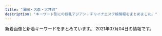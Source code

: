 ```yaml
---
title: "蒲田・大森・大井町"
description: "キーワード別にの巨乳アジアン・チャイナエステ嬢情報をまとめました。"
---
```


新着画像と新着キーワードをまとめています。
2021年07月04日の情報です。

<DmmAffiliateIns />
<KeywordTable
  shops={
    [
    {
        "keywords": {
            "D": 4,
            "C": 1,
            "89": 1,
            "88": 1,
            "86": 3
        },
        "img_links": [
            "http://www.sh-himenoyw.work/{dede:global.cfg_templets_skin/}/picture/cg02.jpg",
            "http://www.sh-himenoyw.work/uploads/210505/1-210505091435528.jpg",
            "http://www.sh-himenoyw.work/templets/default/picture/top01.png",
            "http://www.sh-himenoyw.work/templets/default/picture/top03.png",
            "http://www.sh-himenoyw.work/templets/default/picture/stal.png",
            "http://www.sh-himenoyw.work/templets/default/picture/top02.png",
            "http://www.sh-himenoyw.work/templets/default/picture/tit3.jpg",
            "http://www.sh-himenoyw.work/uploads/210420/1-210420110353610.jpg",
            "http://www.sh-himenoyw.work/templets/default/picture/tit4.jpg",
            "http://www.sh-himenoyw.work/{dede:global.cfg_templets_skin/}/picture/cg01.jpg",
            "http://www.sh-himenoyw.work/uploads/210503/1-210503130024241.jpg",
            "http://www.sh-himenoyw.work/templets/default/picture/sys1.jpg",
            "http://www.sh-himenoyw.work/templets/default/picture/footer.png",
            "http://www.sh-himenoyw.work/uploads/210410/1-2104101012452G.jpg",
            "http://www.sh-himenoyw.work/templets/default/picture/no.png",
            "http://www.sh-himenoyw.work/templets/default/picture/tit1.jpg",
            "http://www.sh-himenoyw.work/uploads/210401/1-210401093342544.jpg",
            "http://www.sh-himenoyw.work/templets/default/picture/tit5.jpg",
            "http://www.sh-himenoyw.work/templets/default/picture/tit2.jpg"
        ],
        "station": "JR\u5927\u68ee\u99c5\u897f\u53e3",
        "url": "http://www.sh-himenoyw.work/",
        "name": "\u5922\u306e\u90e8\u5c4b"
    },
    {
        "img_links": [
            "http://hana.ests.jp/photos/sites/38/2019/04/2019040810452923.jpg",
            "http://hana.ests.jp/photos/sites/38/2019/11/2019111817153489.jpg",
            "http://hana.ests.jp/images/room3.jpg",
            "http://hana.ests.jp/images/themes/blue/no1.png",
            "http://hana.ests.jp/photos/sites/38/2018/10/2018102212515098.jpg",
            "http://hana.ests.jp/images/room4.jpg",
            "http://hana.ests.jp/images/themes/blue/s_pickup.png",
            "http://hana.ests.jp/images/themes/blue/s_staff.png",
            "http://hana.ests.jp/photos/sites/38/2020/12/2020120114093027.jpg",
            "http://hana.ests.jp/images/themes/blue/mobile.jpg",
            "http://hana.ests.jp/images/themes/blue/line.png",
            "http://hana.ests.jp/images/themes/blue/r3.jpg",
            "http://hana.ests.jp/photos/sites/38/2018/10/2018102215070310.jpg",
            "http://hana.ests.jp/images/themes/blue/s_newface.png",
            "http://hana.ests.jp/photos/sites/38/2021/04/2021040716243284.jpg",
            "http://hana.ests.jp/images/themes/blue/s_link.png",
            "http://hana.ests.jp/images/room2.jpg",
            "http://hana.ests.jp/images/themes/blue/no2.png",
            "http://hana.ests.jp/images/themes/blue/s_news.png",
            "http://hana.ests.jp/images/room1.jpg",
            "http://hana.ests.jp/photos/sites/38/2018/05/2018052410461655.jpg",
            "http://hana.ests.jp/photos/sites/38/2018/12/2018122818061554.jpg",
            "http://hana.ests.jp/images/themes/blue/s_zysx.png",
            "http://hana.ests.jp/images/themes/blue/s_ranking.png"
        ],
        "url": "http://hana.ests.jp/",
        "keywords": {
            "C": 23,
            "84": 6,
            "85": 6,
            "D": 48,
            "86": 18,
            "83": 6,
            "87": 12
        },
        "name": "\u83ef\u30fb\u306f\u306a",
        "station": "JR\u84b2\u7530\u99c5\u897f\u53e3"
    },
    {
        "img_links": [],
        "url": "http://syarumu.net",
        "station": "JR\u84b2\u7530\u99c5\u6771\u53e3",
        "name": "\u30b7\u30e3\u30eb\u30e0",
        "keywords": {}
    },
    {
        "name": "\u604b",
        "img_links": [],
        "station": "JR\u5927\u4e95\u753a\u99c5\u4e2d\u592e\u897f\u53e3",
        "url": "https://love.ies.fun/",
        "keywords": {}
    },
    {
        "img_links": [
            "http://iyashi-kaori.net/uploads/iyashikaori/images/bg.png",
            "http://iyashi-kaori.net/uploads/iyashikaori/2017/11/000023.jpg",
            "http://iyashi-kaori.net/uploads/iyashikaori/2018/10/yuka002.jpg",
            "http://iyashi-kaori.net/uploads/iyashikaori/2012/03/l-1.jpg",
            "http://iyashi-kaori.net/uploads/iyashikaori/2019/02/000023.jpg",
            "http://iyashi-kaori.net/uploads/iyashikaori/2019/08/1.jpg",
            "http://iyashi-kaori.net/uploads/iyashikaori/2021/02/1.jpg",
            "http://iyashi-kaori.net/uploads/iyashikaori/2012/03/l-5.jpg",
            "http://iyashi-kaori.net/uploads/iyashikaori/2019/08/11.jpg",
            "http://iyashi-kaori.net/uploads/iyashikaori/2012/03/l-6.jpg",
            "http://iyashi-kaori.net/uploads/iyashikaori/2019/11/staff-old.jpg",
            "http://iyashi-kaori.net/uploads/iyashikaori/2012/03/s-6.jpg",
            "http://iyashi-kaori.net/uploads/iyashikaori/2012/03/s-5.jpg",
            "http://iyashi-kaori.net/uploads/iyashikaori/2016/09/s__21340164111.jpg",
            "http://iyashi-kaori.net/uploads/iyashikaori/2012/03/s-2.jpg",
            "http://iyashi-kaori.net/uploads/iyashikaori/2019/10/ggg.jpg",
            "http://iyashi-kaori.net/uploads/iyashikaori/2012/03/index_l2.jpg",
            "http://iyashi-kaori.net/uploads/iyashikaori/2012/03/s-1.jpg",
            "http://iyashi-kaori.net/uploads/iyashikaori/2012/03/s-3.jpg",
            "http://iyashi-kaori.net/uploads/iyashikaori/2012/03/l-2.jpg",
            "http://iyashi-kaori.net/uploads/iyashikaori/2012/03/s-4.jpg",
            "http://iyashi-kaori.net/uploads/iyashikaori/2019/08/staff.jpg",
            "http://iyashi-kaori.net/uploads/iyashikaori/2012/03/top.jpg",
            "http://iyashi-kaori.net/uploads/iyashikaori/2012/03/end1.jpg",
            "http://iyashi-kaori.net/uploads/iyashikaori/2012/03/l-4.jpg",
            "http://iyashi-kaori.net/uploads/iyashikaori/2017/11/000013.jpg",
            "http://iyashi-kaori.net/uploads/iyashikaori/2012/03/l-3.jpg",
            "http://iyashi-kaori.net/uploads/iyashikaori/2015/07/s__636519102.jpg"
        ],
        "keywords": {
            "D": 1,
            "C": 7
        },
        "name": "\u7652\u3057\u306e\u99a8",
        "station": "JR\u84b2\u7530\u99c5\u6771\u53e3",
        "url": "http://iyashi-kaori.net/"
    },
    {
        "img_links": [],
        "url": "http://momi-este.com/",
        "station": "JR\u84b2\u7530\u99c5\u897f\u53e3",
        "keywords": {},
        "name": "\u8776\u604b\u82b1"
    },
    {
        "keywords": {
            "86": 1,
            "84": 1,
            "F": 1,
            "85": 7,
            "D": 3,
            "E": 3,
            "\u30bb\u30af\u30b7\u30fc": 1,
            "C": 1,
            "G": 2
        },
        "img_links": [
            "http://freesia-este.com/staffPhoto/s20190811160854.jpg",
            "http://freesia-este.com/staffPhoto/s20210403075229.jpg",
            "http://freesia-este.com/staffPhoto/s20210527094704.jpg",
            "http://freesia-este.com/staffPhoto/s20210112143731.jpg",
            "http://freesia-este.com/images/access/04.jpg",
            "http://freesia-este.com/staffPhoto/b20190811161616.jpg",
            "http://freesia-este.com/staffPhoto/b20210112143731.jpg",
            "http://freesia-este.com/staffPhoto/b20210506154657.jpg",
            "http://freesia-este.com/staffPhoto/s20190811161616.jpg",
            "http://freesia-este.com/images/access/01.jpg",
            "http://freesia-este.com/js/sliderLine/slide_prev.png",
            "http://freesia-este.com/staffPhoto/b20190811160854.jpg",
            "http://freesia-este.com/js/sliderLine/slide_next.png",
            "http://freesia-este.com/staffPhoto/b20210527094704.jpg",
            "http://freesia-este.com/staffPhoto/s20210506154657.jpg",
            "http://freesia-este.com/staffPhoto/b20190811161143.jpg",
            "http://freesia-este.com/images/gallery1.png",
            "http://freesia-este.com/uploadfiles/images/campaignFreesiaEsteComHaru.jpg",
            "http://freesia-este.com/staffPhoto/s20190811160951.jpg",
            "http://freesia-este.com/images/slider1/01.jpg",
            "http://freesia-este.com/images/slider1/02.jpg",
            "http://freesia-este.com/images/slider1/03.jpg",
            "http://freesia-este.com/staffPhoto/b20190811160951.jpg",
            "http://freesia-este.com/staffPhoto/b20210403074940.jpg",
            "http://freesia-este.com/staffPhoto/b20210403074828.jpg",
            "http://freesia-este.com/staffPhoto/s20190811161143.jpg",
            "http://freesia-este.com/images/returnBtn.png",
            "http://freesia-este.com/staffPhoto/s20210403074828.jpg",
            "http://freesia-este.com/staffPhoto/s20210403074940.jpg",
            "http://freesia-este.com/staffPhoto/b20210403075229.jpg",
            "http://freesia-este.com/images/access/02.jpg",
            "http://freesia-este.com/images/access/05.jpg",
            "http://freesia-este.com/images/access/06.jpg",
            "http://freesia-este.com/images/access/03.jpg"
        ],
        "station": "JR\u84b2\u7530\u99c5\u6771\u53e3",
        "name": "\u30d5\u30ea\u30fc\u30b8\u30a2",
        "url": "http://freesia-este.com/"
    },
    {
        "keywords": {
            "86": 6,
            "D": 9,
            "85": 3,
            "C": 1,
            "87": 1
        },
        "station": "JR\u5927\u4e95\u753a\u99c5",
        "img_links": [
            "http://onlyone.jpn.vin/images/room1.jpg",
            "http://onlyone.jpn.vin/photos/sites/58/2021/04/2021043002325878.jpg",
            "http://onlyone.jpn.vin/photos/sites/58/2020/10/202010300420109.jpg",
            "http://onlyone.jpn.vin/photos/sites/58/2020/09/2020092305431071.jpg",
            "http://onlyone.jpn.vin/images/nei_bj1.png",
            "http://onlyone.jpn.vin/images/s_staff.png",
            "http://onlyone.jpn.vin/images/room5.jpg",
            "http://onlyone.jpn.vin/images/top.png",
            "http://onlyone.jpn.vin/photos/sites/58/2020/06/2020062506024983.jpg",
            "http://onlyone.jpn.vin/images/news.png",
            "http://onlyone.jpn.vin/photos/sites/58/2020/10/2020103004200463.jpg",
            "http://onlyone.jpn.vin/photos/sites/58/2020/06/202006250602504.jpg",
            "http://onlyone.jpn.vin/images/s_link.png",
            "http://onlyone.jpn.vin/photos/sites/58/2020/12/2020121505432512.jpg",
            "http://onlyone.jpn.vin/images/end.png",
            "http://onlyone.jpn.vin/images/room3.jpg",
            "http://onlyone.jpn.vin/photos/sites/58/2020/10/2020100207070197.jpg",
            "http://onlyone.jpn.vin/photos/sites/58/2020/06/2020062506024979.jpg",
            "http://onlyone.jpn.vin/photos/sites/58/2021/06/2021060504370680.jpg",
            "http://onlyone.jpn.vin/photos/sites/58/2020/06/202006250602509.jpg",
            "http://onlyone.jpn.vin/images/room2.jpg",
            "http://onlyone.jpn.vin/images/mobile.jpg"
        ],
        "url": "http://onlyone.jpn.vin/",
        "name": "Only One"
    },
    {
        "img_links": [
            "http://www.ovenus.work/staff/yui2.jpg",
            "http://www.ovenus.work/images/recruit/point_09.png",
            "http://www.ovenus.work/images/icon_ranking_03.png",
            "http://www.ovenus.work/images/mainvisual_01.jpg",
            "http://www.ovenus.work/images/recruit/point_05.png",
            "http://www.ovenus.work/images/icon_ranking_04.png",
            "http://www.ovenus.work/images/head_therapist.jpg",
            "http://www.ovenus.work/images/recruit/sp_mainvisual.jpg",
            "http://www.ovenus.work/images/recruit/nagare_06.png",
            "http://www.ovenus.work/images/sw_tel.png",
            "http://www.ovenus.work/images/recruit/nagare_01.jpg",
            "http://www.ovenus.work/staff/yui1.jpg",
            "http://www.ovenus.work/images/no_image.jpg",
            "http://www.ovenus.work/images/recruit/point_03.png",
            "http://www.ovenus.work/images/recruit/point_04.png",
            "http://www.ovenus.work/staff/mayu2.jpg",
            "http://www.ovenus.work/images/sw_home.png",
            "http://www.ovenus.work/images/icon_ranking_05.png",
            "http://www.ovenus.work/images/recruit/point_06.png",
            "http://www.ovenus.work/images/recruit/nagare_07.png",
            "http://www.ovenus.work/images/icon_ranking_02.png",
            "http://www.ovenus.work/staff/kana1.jpg",
            "http://www.ovenus.work/images/icon_new.png",
            "http://www.ovenus.work/images/recruit/nagare_02.jpg",
            "http://www.ovenus.work/images/recruit/nagare_05.png",
            "http://www.ovenus.work/staff/sora1.jpg",
            "http://www.ovenus.work/images/recruit/message_03.png",
            "http://www.ovenus.work/images/head_interior.jpg",
            "http://www.ovenus.work/images/trigger.jpg",
            "http://www.ovenus.work/images/recruit/req_03.jpg",
            "http://www.ovenus.work/staff/mayu1.jpg",
            "http://www.ovenus.work/images/icon_ranking_01.png",
            "http://www.ovenus.work/images/mainvisual_01_s.jpg",
            "http://www.ovenus.work/staff/aoi1.jpg",
            "https://m-este.com/wp-content/uploads/2020/12/\u00e3\u0083\u00a1\u00e3\u0083\u00b3\u00e3\u0082\u00a8\u00e3\u0082\u00b9C\u00e3\u0083\u00a1\u00e3\u0083\u00b3234.png",
            "http://www.ovenus.work/images/recruit/nagare_03.jpg",
            "http://www.ovenus.work/images/recruit/point_07.png",
            "http://www.ovenus.work/staff/kana2.jpg"
        ],
        "url": "http://www.ovenus.work",
        "name": "VENUS\uff5e\u30d3\u30fc\u30ca\u30b9\uff5e",
        "station": "JR\u5927\u4e95\u753a\u99c5\u6771\u53e3",
        "keywords": {}
    },
    {
        "name": "No1\u30fb\u30ca\u30f3\u30d0\u30fc\u30ef\u30f3",
        "url": "http://pro-akasuri.net/",
        "station": "JR\u84b2\u7530\u99c5\u897f\u53e3",
        "img_links": [
            "http://pro-akasuri.net/images/banners/b-credit.png",
            "http://pro-akasuri.net/images/banners/top1.jpg",
            "http://pro-akasuri.net/images/banners/eyecatch1.jpg",
            "http://pro-akasuri.net/images/banners/top2.png",
            "http://pro-akasuri.net/pic/pic3.jpg",
            "http://pro-akasuri.net/images/banners/pic2.jpg",
            "http://pro-akasuri.net/pic/pic7.jpg",
            "http://pro-akasuri.net/images/banners/pic1.jpg",
            "http://pro-akasuri.net/images/banners/3.png",
            "http://pro-akasuri.net/pic/pic2.jpg",
            "http://pro-akasuri.net/images/banners/2.png",
            "http://pro-akasuri.net/images/banners/pic3.jpg",
            "http://pro-akasuri.net/images/banners/1.png",
            "http://pro-akasuri.net/pic/pic6.jpg",
            "http://pro-akasuri.net/pic/pic8.jpg",
            "http://pro-akasuri.net/images/banners/b-tel.png",
            "http://pro-akasuri.net/staff/s1.jpg",
            "http://pro-akasuri.net/images/banners/side-oil.png",
            "http://pro-akasuri.net/images/banners/eyecatch4.jpg",
            "http://pro-akasuri.net/staff/s4.jpg",
            "http://pro-akasuri.net/staff/s2.jpg",
            "http://pro-akasuri.net/pic/pic1.jpg",
            "http://pro-akasuri.net/staff/s3.jpg",
            "http://pro-akasuri.net/images/banners/b-3f.png",
            "http://pro-akasuri.net/images/banners/bill.jpg",
            "http://pro-akasuri.net/images/banners/pic4.jpg",
            "https://ranking-deli.jp/assets/img/user/link/2020bnr04.jpg",
            "http://pro-akasuri.net/pic/pic5.jpg",
            "http://pro-akasuri.net/pic/pic4.jpg"
        ],
        "keywords": {}
    },
    {
        "station": "JR\u5927\u4e95\u753a\u99c5\u4e2d\u592e\u897f\u53e3",
        "keywords": {
            "C": 8
        },
        "url": "http://e-satsuki.net/",
        "name": "\u3055\u3064\u304d",
        "img_links": [
            "http://e-satsuki.net/images/mobile-tit.jpg",
            "http://e-satsuki.net/images/flash3.jpg",
            "http://e-satsuki.net/images/kiki2.jpg",
            "http://e-satsuki.net/images/aya1.jpg",
            "http://e-satsuki.net/images/ss2.jpg",
            "http://e-satsuki.net/images/flash2.jpg",
            "http://e-satsuki.net/images/jieshao-tit.jpg",
            "http://e-satsuki.net/images/eri1.jpg",
            "http://e-satsuki.net/images/i-mobile.jpg",
            "http://e-satsuki.net/images/manami1.jpg",
            "http://e-satsuki.net/images/top.png",
            "http://e-satsuki.net/images/update-tit.jpg",
            "http://e-satsuki.net/images/aya2.jpg",
            "http://e-satsuki.net/images/topp.jpg",
            "http://e-satsuki.net/images/flash1.jpg",
            "http://e-satsuki.net/images/tit-staff.jpg",
            "http://e-satsuki.net/images/eri2.jpg",
            "http://e-satsuki.net/images/pick-tit.jpg",
            "http://e-satsuki.net/images/coyuki1.jpg",
            "http://e-satsuki.net/images/new-tit.jpg",
            "http://e-satsuki.net/images/ss1.jpg",
            "http://e-satsuki.net/images/coyuki2.jpg",
            "http://e-satsuki.net/images/manami2.jpg",
            "http://e-satsuki.net/images/kiki1.jpg"
        ]
    },
    {
        "name": "CoCo.\u30a4\u30a4\u306d!",
        "keywords": {
            "D": 124,
            "87": 68,
            "E": 14,
            "89": 28,
            "C": 12,
            "86": 40,
            "85": 28,
            "F": 14
        },
        "img_links": [
            "http://u-care.ests.jp/images/hua.png",
            "http://u-care.ests.jp/photos/sites/36/2021/04/2021042523083797.jpeg",
            "http://u-care.ests.jp/photos/sites/36/2021/05/2021050803451364.jpeg",
            "http://u-care.ests.jp/photos/sites/36/2019/07/201907281834152.jpg",
            "http://u-care.ests.jp/images/room1.jpg",
            "http://u-care.ests.jp/photos/sites/36/2021/05/2021050803451611.jpeg",
            "http://u-care.ests.jp/images/s_face.jpg",
            "http://u-care.ests.jp/images/s_link.jpg",
            "http://u-care.ests.jp/photos/sites/36/2019/07/2019072818341268.jpg",
            "http://u-care.ests.jp/images/room2.jpg",
            "http://u-care.ests.jp/photos/sites/36/2021/02/2021020516324022.jpg",
            "http://u-care.ests.jp/photos/sites/36/2021/04/2021042523083915.jpeg",
            "http://u-care.ests.jp/photos/sites/36/2021/05/2021050915503123.jpeg",
            "http://u-care.ests.jp/images/cocoiineputiandian.jpg",
            "http://u-care.ests.jp/images/pick_bj3.jpg",
            "http://u-care.ests.jp/photos/sites/36/2020/11/2020112313091813.jpg",
            "http://u-care.ests.jp/photos/sites/36/2019/07/2019072818340893.jpg",
            "http://u-care.ests.jp/photos/sites/36/2020/12/2020120314113358.jpg",
            "http://u-care.ests.jp/images/new.jpg",
            "http://u-care.ests.jp/photos/sites/36/2019/07/2019072818341331.jpg",
            "http://u-care.ests.jp/images/room3.jpg",
            "http://u-care.ests.jp/photos/sites/36/2020/12/2020120314112720.jpg",
            "http://u-care.ests.jp/photos/sites/36/2021/05/2021050915511431.jpeg",
            "http://u-care.ests.jp/images/s_pick.jpg",
            "http://u-care.ests.jp/photos/sites/36/2021/04/2021040821454611.jpeg",
            "http://u-care.ests.jp/images/twitter.jpg",
            "http://u-care.ests.jp/images/s_blog.jpg",
            "http://u-care.ests.jp/images/s.png",
            "http://u-care.ests.jp/photos/sites/36/2019/11/2019110314145623.jpg",
            "http://u-care.ests.jp/photos/sites/36/2019/07/2019072818372591.jpg",
            "http://u-care.ests.jp/images/room5.jpg",
            "http://u-care.ests.jp/images/room4.jpg",
            "http://u-care.ests.jp/photos/sites/36/2020/12/2020120314112231.jpg",
            "http://u-care.ests.jp/photos/sites/36/2021/05/2021050915502499.jpeg",
            "http://u-care.ests.jp/photos/sites/36/2020/11/2020112313092447.jpg",
            "http://u-care.ests.jp/images/nbj3.jpg",
            "http://u-care.ests.jp/images/a.png",
            "http://u-care.ests.jp/photos/sites/36/2021/04/2021040821455253.jpeg",
            "http://u-care.ests.jp/photos/sites/36/2019/07/2019072818341463.jpg",
            "http://u-care.ests.jp/images/pick_bj1.jpg",
            "http://u-care.ests.jp/photos/sites/36/2021/05/202105080345158.jpeg",
            "http://u-care.ests.jp/images/room6.jpg",
            "http://u-care.ests.jp/photos/sites/36/2019/11/2019110314145767.jpg",
            "http://u-care.ests.jp/photos/sites/36/2020/01/2020012715190876.jpg",
            "http://u-care.ests.jp/images/nbj1.jpg",
            "http://u-care.ests.jp/images/1.jpg",
            "http://u-care.ests.jp/images/s1.png",
            "http://u-care.ests.jp/images/mobile.jpg",
            "http://u-care.ests.jp/photos/sites/36/2021/02/2021020516323421.jpg",
            "http://u-care.ests.jp/photos/sites/36/2021/04/2021042523083640.jpeg",
            "http://u-care.ests.jp/images/s_staff.jpg",
            "http://u-care.ests.jp/images/b.png",
            "http://u-care.ests.jp/images/top.png",
            "http://u-care.ests.jp/photos/sites/36/2019/07/201907281834129.jpg",
            "http://u-care.ests.jp/photos/sites/36/2019/07/2019072818340741.jpg",
            "http://u-care.ests.jp/photos/sites/36/2020/01/2020012715190245.jpg"
        ],
        "station": "JR\u84b2\u7530\u99c5\u897f\u53e3",
        "url": "http://u-care.ests.jp/"
    },
    {
        "name": "\u30de\u30ea\u30e2",
        "url": "http://rainbowest.info/",
        "img_links": [],
        "station": "JR\u84b2\u7530\u99c5\u6771\u53e3",
        "keywords": {}
    },
    {
        "url": "http://rin-rinpa.info/",
        "img_links": [],
        "station": "JR\u5927\u4e95\u753a\u99c5\u4e2d\u592e\u53e3",
        "keywords": {},
        "name": "\u3064\u307c\u307f"
    },
    {
        "url": "http://www.es-kizuna.com/",
        "keywords": {
            "87": 10,
            "84": 4,
            "\u30bb\u30af\u30b7\u30fc": 1,
            "88": 8,
            "E": 12,
            "D": 42,
            "C": 14,
            "F": 2,
            "86": 14,
            "85": 34
        },
        "name": "\u4fe1\u8afe",
        "img_links": [
            "http://www.es-kizuna.com/images/sys_10.jpg",
            "http://www.es-kizuna.com/images/upload/thumb/457777bab605fd6c.jpg",
            "http://www.es-kizuna.com/girl/02.jpg",
            "http://www.es-kizuna.com/images/info_10.jpg",
            "http://www.es-kizuna.com/images/index_11.jpg",
            "http://www.es-kizuna.com/images/upload/thumb/c960f33dbf650433.jpg",
            "http://www.es-kizuna.com/images/upload/thumb/af4e2bbad7299fcd.jpg",
            "http://www.es-kizuna.com/images/upload/7838ea888884524b.jpg",
            "http://www.es-kizuna.com/images/upload/thumb/74cd025a30d9e087.jpg",
            "http://www.es-kizuna.com/images/upload/thumb/90479f4e0f80f012.jpg",
            "http://www.es-kizuna.com/images/upload/70b3f2c5fd5ba3c2.jpg",
            "http://www.es-kizuna.com/images/staff_10.jpg",
            "http://www.es-kizuna.com/images/rec_10.jpg",
            "http://www.es-kizuna.com/images/upload/0c3e441832e219b9.jpg",
            "http://www.es-kizuna.com/images/upload/74cd025a30d9e087.jpg",
            "http://www.es-kizuna.com/images/upload/3f05da7e8b1e2a64.jpg",
            "http://www.es-kizuna.com/images/upload/thumb/4bb15c40db5d3b9b.jpg",
            "http://www.es-kizuna.com/images/index_13.jpg",
            "http://www.es-kizuna.com/images/upload/thumb/048b127f7fe7756c.jpg",
            "http://www.es-kizuna.com/images/index_03.jpg",
            "http://www.es-kizuna.com/images/upload/6453e2e9c3a4d010.jpg",
            "http://www.es-kizuna.com/images/upload/thumb/4fb7a6900b967f30.jpg",
            "http://www.es-kizuna.com/images/upload/c960f33dbf650433.jpg",
            "http://www.es-kizuna.com/images/upload/thumb/7aeb4177adab3adb.jpg",
            "http://www.es-kizuna.com/images/upload/thumb/231cb96ee14483b0.jpg",
            "http://www.es-kizuna.com/images/upload/eb01fa6066ea365b.jpg",
            "http://www.es-kizuna.com/images/upload/457777bab605fd6c.jpg",
            "http://www.es-kizuna.com/images/nei_13.jpg",
            "http://www.es-kizuna.com/images/upload/thumb/966712cc580a2c90.jpg",
            "http://www.es-kizuna.com/s/girl/01.jpg",
            "http://www.es-kizuna.com/images/upload/03e6c9860ab53664.jpg",
            "http://www.es-kizuna.com/images/upload/thumb/005440d58cf3c3e3.jpg",
            "http://www.es-kizuna.com/images/acc_11.jpg",
            "http://www.es-kizuna.com/images/upload/18363711cdd6ba23.jpg",
            "http://www.es-kizuna.com/images/upload/231cb96ee14483b0.jpg",
            "http://www.es-kizuna.com/images/upload/thumb/3f05da7e8b1e2a64.jpg",
            "http://www.es-kizuna.com/images/upload/thumb/eb01fa6066ea365b.jpg",
            "http://www.es-kizuna.com/images/upload/cdc7fc1d81334feb.jpg",
            "http://www.es-kizuna.com/images/upload/thumb/51167bb9818d647a.jpg",
            "http://www.es-kizuna.com/s/images/r02.jpg",
            "http://www.es-kizuna.com/images/upload/thumb/4e06a72d8daae521.jpg",
            "http://www.es-kizuna.com/images/upload/thumb/35306ad0d9e9ff00.jpg",
            "http://www.es-kizuna.com/images/02.jpg",
            "http://www.es-kizuna.com/images/upload/thumb/325450f713ec1345.jpg",
            "http://www.es-kizuna.com/images/upload/4bb15c40db5d3b9b.jpg",
            "http://www.es-kizuna.com/images/rec.jpg",
            "http://www.es-kizuna.com/s/images/icon_staff.png",
            "http://www.es-kizuna.com/images/upload/thumb/0e136c01c9b7ee9f.jpg",
            "http://www.es-kizuna.com/images/upload/thumb/a3fc0798b98de17a.jpg",
            "http://www.es-kizuna.com/images/upload/thumb/5f28f084cf9311ec.jpg",
            "http://www.es-kizuna.com/s/images/r05.jpg",
            "http://www.es-kizuna.com/images/upload/thumb/70b3f2c5fd5ba3c2.jpg",
            "http://www.es-kizuna.com/images/upload/thumb/e7512ab59589d7df.jpg",
            "http://www.es-kizuna.com/images/upload/90479f4e0f80f012.jpg",
            "http://www.es-kizuna.com/images/upload/thumb/cb8510a706fab39a.jpg",
            "http://www.es-kizuna.com/images/upload/thumb/7838ea888884524b.jpg",
            "http://www.es-kizuna.com/images/upload/e7512ab59589d7df.jpg",
            "http://www.es-kizuna.com/images/index_04.jpg",
            "http://www.es-kizuna.com/images/upload/thumb/cdfe0ac3b37d9e89.jpg",
            "http://www.es-kizuna.com/images/upload/4fb7a6900b967f30.jpg",
            "http://www.es-kizuna.com/images/sys.jpg",
            "http://www.es-kizuna.com/images/upload/thumb/057f6eb7b663a5b2.jpg",
            "http://www.es-kizuna.com/s/images/icon_top.png",
            "http://www.es-kizuna.com/images/upload/thumb/fc1e816a0e9f3d61.jpg",
            "http://www.es-kizuna.com/images/upload/816b7be31924a7a4.jpg",
            "http://www.es-kizuna.com/images/upload/20f11bb41bae978b.jpg",
            "http://www.es-kizuna.com/images/upload/a3fc0798b98de17a.jpg",
            "http://www.es-kizuna.com/images/index_05.jpg",
            "http://www.es-kizuna.com/images/upload/thumb/03e6c9860ab53664.jpg",
            "http://www.es-kizuna.com/images/upload/4e06a72d8daae521.jpg",
            "http://www.es-kizuna.com/images/upload/thumb/d9992ab71594c264.jpg",
            "http://www.es-kizuna.com/images/upload/thumb/0c3e441832e219b9.jpg",
            "http://www.es-kizuna.com/images/upload/966712cc580a2c90.jpg",
            "http://www.es-kizuna.com/images/upload/cb8510a706fab39a.jpg",
            "http://www.es-kizuna.com/images/upload/thumb/2c3b2096bf7b4e42.jpg",
            "http://www.es-kizuna.com/images/acc_10.jpg",
            "http://www.es-kizuna.com/images/upload/cdfe0ac3b37d9e89.jpg",
            "http://www.es-kizuna.com/images/upload/906a0df423fbb2d3.jpg",
            "http://www.es-kizuna.com/images/link_10.jpg",
            "http://www.es-kizuna.com/s/images/r03.jpg",
            "http://www.es-kizuna.com/s/images/r01.jpg",
            "http://www.es-kizuna.com/images/upload/thumb/816b7be31924a7a4.jpg",
            "http://www.es-kizuna.com/images/upload/0e136c01c9b7ee9f.jpg",
            "http://www.es-kizuna.com/s/images/icon_covergirl.png",
            "http://www.es-kizuna.com/images/upload/thumb/cdc7fc1d81334feb.jpg",
            "http://www.es-kizuna.com/images/upload/af4e2bbad7299fcd.jpg",
            "http://www.es-kizuna.com/images/upload/057f6eb7b663a5b2.jpg",
            "http://www.es-kizuna.com/images/index_09.jpg",
            "http://www.es-kizuna.com/images/upload/e3d8e9cc1955e028.jpg",
            "http://www.es-kizuna.com/images/upload/512a839e9f628217.jpg",
            "http://www.es-kizuna.com/images/01.jpg",
            "http://www.es-kizuna.com/images/index_06.jpg",
            "http://www.es-kizuna.com/images/upload/thumb/13be44c647bb867f.jpg",
            "http://www.es-kizuna.com/images/line.jpg",
            "http://www.es-kizuna.com/images/upload/d60152fbb8818830.jpg",
            "http://www.es-kizuna.com/s/images/icon_tel.png",
            "http://www.es-kizuna.com/images/upload/thumb/6453e2e9c3a4d010.jpg",
            "http://www.es-kizuna.com/images/index_07.jpg",
            "http://www.es-kizuna.com/images/upload/thumb/d60152fbb8818830.jpg",
            "http://www.es-kizuna.com/images/upload/8362069090b0f4f4.jpg",
            "http://www.es-kizuna.com/s/images/icon_topics.png",
            "http://www.es-kizuna.com/images/upload/thumb/20f11bb41bae978b.jpg",
            "http://www.es-kizuna.com/images/upload/thumb/18363711cdd6ba23.jpg",
            "http://www.es-kizuna.com/images/index_02.jpg",
            "http://www.es-kizuna.com/images/upload/d9992ab71594c264.jpg",
            "http://www.es-kizuna.com/images/upload/thumb/512a839e9f628217.jpg",
            "http://www.es-kizuna.com/images/upload/thumb/e3d8e9cc1955e028.jpg",
            "http://www.es-kizuna.com/images/upload/thumb/906a0df423fbb2d3.jpg",
            "http://www.es-kizuna.com/images/index_08.jpg",
            "http://www.es-kizuna.com/images/upload/thumb/8362069090b0f4f4.jpg",
            "http://www.es-kizuna.com/s/images/icon_info.png"
        ],
        "station": "JR\u84b2\u7530\u99c5\u6771\u53e3"
    },
    {
        "url": "http://relax-massage.biz/",
        "img_links": [
            "http://relax-massage.biz/images/ttl-link.png",
            "http://relax-massage.biz/images/ttl-qr.png",
            "http://relax-massage.biz/images/bnr-sp-campaign01.jpg",
            "http://relax-massage.biz/images/ttl-concept2t.png",
            "http://relax-massage.biz/images/ttl-qrf.png",
            "http://relax-massage.biz/images/img-therapistt.jpg",
            "http://relax-massage.biz/images/ttl-concept.png",
            "http://relax-massage.biz/images/img-header-mainvisual01t.jpg",
            "http://relax-massage.biz/images/ttl-informationt.png",
            "http://relax-massage.biz/images/ttl-concept2.png",
            "http://relax-massage.biz/images/img-header-mainvisual01.jpg",
            "http://relax-massage.biz/images/cg01.jpg",
            "http://relax-massage.biz/images/ttl-information.png",
            "http://relax-massage.biz/images/bnr-campaign01.jpg",
            "http://relax-massage.biz/images/acc1.jpg",
            "http://relax-massage.biz/images/txt-header-storeinfo.png",
            "http://relax-massage.biz/images/txt-header-phone.png",
            "http://relax-massage.biz/images/bg-image-consept02.png",
            "http://relax-massage.biz/images/bg-image-consept.png",
            "http://relax-massage.biz/images/txt-header-phonet.png",
            "http://relax-massage.biz/images/ttl-pickup.png",
            "http://relax-massage.biz/images/img-therapist.jpg",
            "http://relax-massage.biz/images/acc.jpg",
            "http://relax-massage.biz/images/img-link.jpg",
            "http://relax-massage.biz/images/cg02.jpg",
            "http://relax-massage.biz/images/ttl-qrt.png",
            "http://relax-massage.biz/images/ttl-pickupt.png",
            "http://relax-massage.biz/images/ttl-therapist.png",
            "http://relax-massage.biz/images/ttl-conceptt.png",
            "http://relax-massage.biz/images/qr.jpg",
            "http://relax-massage.biz/images/cg06.jpg",
            "http://relax-massage.biz/images/cg03.jpg",
            "http://relax-massage.biz/images/img-linkt.jpg",
            "http://relax-massage.biz/images/txt-footer-copyright.png"
        ],
        "keywords": {
            "D": 8,
            "C": 4,
            "E": 4
        },
        "name": "ONLY ONE",
        "station": "JR\u84b2\u7530\u99c5\u897f\u53e3"
    },
    {
        "img_links": [
            "http://www.sea-love-hsl.info/uploads/sealove/link_1.jpg",
            "http://www.sea-love-hsl.info/uploads/sealove/IMG_1060-768x1024.jpg",
            "http://www.sea-love-hsl.info/uploads/sealove/images/news1.jpg",
            "http://www.sea-love-hsl.info/uploads/sealove/5AE848B7-49E7-4403-A738-2D85BF2E4059-768x1024.jpeg",
            "http://www.sea-love-hsl.info/uploads/sealove/images/girl-z1.jpg",
            "http://www.sea-love-hsl.info/uploads/sealove/images/n1.jpg",
            "http://www.sea-love-hsl.info/uploads/sealove/images/movie.jpg",
            "http://www.sea-love-hsl.info/uploads/sealove/top1.jpg",
            "http://www.sea-love-hsl.info/uploads/sealove/4C0568AE-93B2-47E4-808D-BA5ED67DA4B9-300x400.jpeg",
            "http://www.sea-love-hsl.info/uploads/sealove/4C0568AE-93B2-47E4-808D-BA5ED67DA4B9-768x1024.jpeg",
            "http://www.sea-love-hsl.info/uploads/sealove/IMG_1490-300x400.jpg",
            "http://www.sea-love-hsl.info/uploads/sealove/545B5715-528D-4E72-9F31-7AFF1422771C-768x1024.jpeg",
            "http://www.sea-love-hsl.info/uploads/sealove/5AE848B7-49E7-4403-A738-2D85BF2E4059-300x400.jpeg",
            "http://www.sea-love-hsl.info/uploads/sealove/D792F195-6C3F-4A81-9C18-BEB1DEC0489F.jpeg",
            "http://www.sea-love-hsl.info/uploads/sealove/images/girl-z2.jpg",
            "http://www.sea-love-hsl.info/uploads/sealove/QQ\u56fe\u72472015102419044325-e1449569209313.jpg",
            "http://www.sea-love-hsl.info/uploads/sealove/A8D1795E-CA06-4472-A635-D7A02AEF80C8-768x1024.jpeg",
            "http://www.sea-love-hsl.info/uploads/sealove/A8D1795E-CA06-4472-A635-D7A02AEF80C8-300x400.jpeg",
            "http://www.sea-love-hsl.info/uploads/sealove/720870627235-e1385965056315.jpg",
            "http://www.sea-love-hsl.info/uploads/sealove/staff_1.jpg",
            "http://www.sea-love-hsl.info/uploads/sealove/images/end1.jpg",
            "http://www.sea-love-hsl.info/uploads/sealove/IMG_1490-768x1024.jpg",
            "http://www.sea-love-hsl.info/uploads/sealove/images/mobile.jpg",
            "http://www.sea-love-hsl.info/uploads/sealove/721016606079-768x1024.jpg",
            "http://www.sea-love-hsl.info/uploads/sealove/images/n3.jpg"
        ],
        "url": "http://www.sea-love-hsl.info/",
        "name": "\u6d77\u305d\u306e\u611b",
        "keywords": {
            "85": 1,
            "F": 2,
            "84": 4,
            "D": 5,
            "E": 1,
            "C": 21,
            "86": 4,
            "90": 3,
            "83": 1
        },
        "station": "JR\u84b2\u7530\u99c5\u6771\u53e3"
    },
    {
        "name": "\u30a2\u30ea\u30b9",
        "keywords": {},
        "station": "JR\u5927\u68ee\u99c5\u897f\u53e3",
        "url": "http://rilakusi.xyz/",
        "img_links": [
            "http://rilakusi.xyz/static/picture/news.png",
            "http://rilakusi.xyz/uploads/210608/1-21060Q33214962.jpg",
            "http://rilakusi.xyz/uploads/210608/1-21060Q32GX25.jpg",
            "http://rilakusi.xyz/static/picture/mobile.jpg",
            "http://rilakusi.xyz/static/picture/s1.jpg",
            "http://rilakusi.xyz/uploads/210608/1-21060Q32T1138.jpg",
            "http://rilakusi.xyz/uploads/210608/1-21060Q32Q2F5.jpg",
            "http://rilakusi.xyz/static/picture/room1.jpg",
            "http://rilakusi.xyz/uploads/210608/1-21060Q33325V4.jpg",
            "http://rilakusi.xyz/uploads/210608/1-21060Q3295L13.jpg",
            "http://rilakusi.xyz/uploads/210608/1-21060Q32915324.jpg",
            "http://rilakusi.xyz/static/picture/s_staff.png",
            "http://rilakusi.xyz/static/picture/top.png",
            "http://rilakusi.xyz/static/picture/room3.jpg",
            "http://rilakusi.xyz/uploads/210608/1-21060Q33115S9.jpg",
            "http://rilakusi.xyz/static/picture/s3.jpg",
            "http://rilakusi.xyz/static/picture/room4.jpg",
            "http://rilakusi.xyz/static/picture/room2.jpg"
        ]
    },
    {
        "name": "\u30e1\u30eb\u30c6\u30a3\u30fc\u30b7\u30e5\u30ac\u30fc",
        "station": "JR\u5927\u4e95\u753a\u99c5\u4e2d\u592e\u53e3",
        "img_links": [
            "http://www3.spa-omori.com/static/upload/image/20210611/1623408763606888.png",
            "http://www3.spa-omori.com/static/upload/image/20210529/1622262921145959.jpg",
            "http://www3.spa-omori.com/static/upload/image/20210601/1622490346100533.jpg",
            "http://www3.spa-omori.com/static/upload/image/20210529/1622262930173677.png",
            "http://www3.spa-omori.com/static/upload/image/20210529/1622263004809643.png",
            "http://www3.spa-omori.com/static/upload/image/20210601/1622487391170480.jpg",
            "http://www3.spa-omori.com/static/upload/image/20210604/1622752506154862.jpg",
            "http://www3.spa-omori.com/static/upload/image/20210614/1623602221763538.jpg",
            "http://www3.spa-omori.com/static/upload/image/20210604/1622780060182117.jpg",
            "http://www3.spa-omori.com/static/upload/image/20210623/1624448406666034.jpg",
            "http://www3.spa-omori.com/static/upload/image/20210601/1622490150182834.jpg",
            "http://www3.spa-omori.com/static/upload/image/20210611/1623366058135364.jpg",
            "http://www3.spa-omori.com/static/upload/image/20210611/1623405751458082.jpg",
            "http://www3.spa-omori.com/static/upload/image/20210613/1623585903714005.jpg",
            "http://www3.spa-omori.com/static/upload/image/20210611/1623370128494559.jpg",
            "http://www3.spa-omori.com/94zc.com/img/news.jpg",
            "http://www3.spa-omori.com/static/upload/image/20210624/1624525845734302.jpg",
            "http://www3.spa-omori.com/static/upload/image/20210601/1622487398253770.jpg",
            "http://www3.spa-omori.com/static/upload/image/20210611/1623366096182188.jpg",
            "http://www3.spa-omori.com/static/upload/image/20210611/1623408748760466.png",
            "http://www3.spa-omori.com/static/upload/image/20210529/1622263004210427.jpg",
            "http://www3.spa-omori.com/static/upload/image/20210611/1623366092252587.jpg",
            "http://www3.spa-omori.com/static/upload/image/20210611/1623408730777981.png",
            "http://www3.spa-omori.com/94zc.com/img/tt.jpg",
            "http://www3.spa-omori.com/static/upload/image/20210613/1623564836432428.jpg",
            "http://www3.spa-omori.com/static/upload/image/20210611/1623407019836444.png",
            "http://www3.spa-omori.com/static/upload/image/20210624/1624525835285934.jpg",
            "http://www3.spa-omori.com/94zc.com/img/staff_t.jpg",
            "http://www3.spa-omori.com/static/upload/image/20210607/1622998694748732.jpg"
        ],
        "url": "http://www3.spa-omori.com/",
        "keywords": {
            "\u30bb\u30af\u30b7\u30fc": 13
        }
    },
    {
        "img_links": [
            "http://with-you.iest.info/photos/sites/78/2019/08/2019083003291365.jpg",
            "http://with-you.iest.info/images/info.jpg",
            "http://with-you.iest.info/images/tel.jpg",
            "http://with-you.iest.info/images/acc.jpg",
            "http://with-you.iest.info/images/nbj3.jpg",
            "http://with-you.iest.info/images/service2.jpg",
            "http://with-you.iest.info/photos/sites/78/2020/04/2020041703530074.jpg",
            "http://with-you.iest.info/images/s_staff.png",
            "http://with-you.iest.info/images/top.png",
            "http://with-you.iest.info/photos/sites/78/2019/09/2019092708275393.jpg",
            "http://with-you.iest.info/photos/sites/78/2019/08/2019082704375018.jpg",
            "http://with-you.iest.info/images/service1.jpg",
            "http://with-you.iest.info/images/s_pick.jpg",
            "http://with-you.iest.info/photos/sites/78/2021/06/2021062908413186.jpg",
            "http://with-you.iest.info/images/s_news.jpg",
            "http://with-you.iest.info/images/service3.jpg",
            "http://with-you.iest.info/photos/sites/78/2021/07/2021070307383510.jpg",
            "http://with-you.iest.info/images/service4.jpg"
        ],
        "name": "with you",
        "url": "http://with-you.iest.info/",
        "station": "JR\u5927\u4e95\u753a\u99c5",
        "keywords": {
            "D": 28,
            "86": 14,
            "83": 7,
            "87": 7
        }
    },
    {
        "url": "http://es-kamata.xyz/",
        "img_links": [
            "http://es-kamata.xyz/images/ml.jpg",
            "http://es-kamata.xyz/images/ac1.jpg",
            "http://es-kamata.xyz/images/rq03.jpg",
            "http://es-kamata.xyz/images/004.jpg",
            "http://es-kamata.xyz/images/ac4.jpg",
            "http://es-kamata.xyz/images/001.jpg",
            "http://es-kamata.xyz/images/rq01.jpg",
            "http://es-kamata.xyz/images/new_tit.jpg",
            "http://es-kamata.xyz/images/tel.jpg",
            "http://es-kamata.xyz/images/ac3.jpg",
            "http://es-kamata.xyz/images/qiu-1.jpg",
            "http://es-kamata.xyz/images/g4.jpg",
            "http://es-kamata.xyz/images/tw.jpg",
            "http://es-kamata.xyz/images/nei_bt.jpg",
            "http://es-kamata.xyz/images/new_d.jpg",
            "http://es-kamata.xyz/images/g8.jpg",
            "http://es-kamata.xyz/images/g3.jpg",
            "http://es-kamata.xyz/images/s1.jpg",
            "http://es-kamata.xyz/images/003.jpg",
            "http://es-kamata.xyz/images/top_03.jpg",
            "http://es-kamata.xyz/images/g1.jpg",
            "http://es-kamata.xyz/images/002.jpg",
            "http://es-kamata.xyz/images/ac5.jpg",
            "http://es-kamata.xyz/images/g5.jpg",
            "http://es-kamata.xyz/images/ac2.jpg",
            "http://es-kamata.xyz/images/g0.jpg",
            "http://es-kamata.xyz/images/g2.jpg",
            "http://es-kamata.xyz/images/bottom.jpg"
        ],
        "keywords": {},
        "station": "JR\u84b2\u7530\u99c5\u897f\u53e3",
        "name": "\u82b1\u6c34\u6728"
    },
    {
        "name": "\u5922\u306e\u307e\u305f\u5922",
        "img_links": [
            "http://a.jps.cm/yume/wp-content/uploads/sites/36/2021/05/38E59284-A3CB-4000-BE42-CDB0C6C66E44-225x300.jpeg",
            "http://a.jps.cm/yume/wp-content/uploads/sites/36/2020/12/2470AE4C-2A60-4C35-A4C8-043E2F5EF2BD.jpeg",
            "http://yume-yume.info/img/st02.jpg",
            "http://yume-yume.info/i/img/r4.jpg",
            "http://yume-yume.info/img/s15.jpg",
            "http://yume-yume.info/img/sta17.jpg",
            "http://yume-yume.info/img/r9.jpg",
            "http://yume-yume.info/i/img/sta17.jpg",
            "http://yume-yume.info/img/s1.jpg",
            "http://yume-yume.info/img/sta2.jpg",
            "http://yume-yume.info/img/sta4.jpg",
            "http://yume-yume.info/img/s3.jpg",
            "http://yume-yume.info/i/img/sta1.jpg",
            "http://yume-yume.info/img/st01.jpg",
            "http://yume-yume.info/img/sta3.jpg",
            "http://yume-yume.info/img/st2.jpg",
            "http://yume-yume.info/img/s17.jpg",
            "http://yume-yume.info/i/img/sta3.jpg",
            "http://yume-yume.info/img/st1.jpg",
            "http://yume-yume.info/img/s4.jpg",
            "http://yume-yume.info/img/st4.jpg",
            "http://yume-yume.info/img/botton.jpg",
            "http://yume-yume.info/img/st17.jpg",
            "http://yume-yume.info/i/img/nos.jpg",
            "http://yume-yume.info/img/s2.jpg",
            "http://yume-yume.info/img/nos.jpg",
            "http://yume-yume.info/i/img/r0.jpg",
            "http://yume-yume.info/img/st3.jpg",
            "http://yume-yume.info/i/img/sta2.jpg",
            "http://yume-yume.info/i/img/r2.jpg",
            "http://yume-yume.info/img/sta15.jpg",
            "http://yume-yume.info/img/fla.jpg",
            "http://yume-yume.info/i/img/sta4.jpg",
            "http://yume-yume.info/img/mo.png",
            "http://yume-yume.info/img/st15.jpg",
            "http://yume-yume.info/img/sta1.jpg",
            "http://yume-yume.info/i/img/r1.jpg",
            "http://yume-yume.info/i/img/sta15.jpg"
        ],
        "station": "JR\u84b2\u7530\u99c5\u897f\u53e3",
        "keywords": {
            "C": 19,
            "86": 4,
            "87": 1,
            "85": 3,
            "D": 3
        },
        "url": "http://yume-yume.info/"
    },
    {
        "url": "http://spa-omori.com/",
        "img_links": [
            "http://spa-omori.com/wp-content/themes/Aaron/picture/s_news-1558972223845.png",
            "http://spa-omori.com/wp-content/uploads/2019/10/mmexport1562577297511.jpg",
            "http://spa-omori.com/wp-content/themes/Aaron/picture/sign-1558966169044.png",
            "http://spa-omori.com/wp-content/uploads/2019/10/mmexport1571245049830.jpg",
            "http://spa-omori.com/wp-content/themes/Aaron/picture/sign-1558972223845.png",
            "http://spa-omori.com/wp-content/themes/Aaron/picture/line-1558972223845.jpg",
            "http://spa-omori.com/wp-content/uploads/2020/11/1616139730689.jpg",
            "http://spa-omori.com/wp-content/uploads/2019/10/b2.jpg",
            "http://spa-omori.com/wp-content/themes/Aaron/picture/zi_staff-1558966169073.png",
            "http://spa-omori.com/wp-content/uploads/2019/10/123456.jpg",
            "http://spa-omori.com/wp-content/uploads/2020/12/1607832354643.jpg",
            "http://spa-omori.com/wp-content/themes/Aaron/picture/sign-1558966169128.png",
            "http://spa-omori.com/wp-content/uploads/2021/06/1624353980508.jpg",
            "http://spa-omori.com/wp-content/uploads/2019/10/w1.png",
            "http://spa-omori.com/wp-content/themes/Aaron/picture/sign-1558966169154.png",
            "http://spa-omori.com/wp-content/uploads/2019/10/1616139728867.jpg",
            "http://spa-omori.com/wp-content/uploads/2020/01/mmexport1611389971637.jpg",
            "http://spa-omori.com/wp-content/uploads/2019/10/mmexport1571245061102.jpg",
            "http://spa-omori.com/wp-content/themes/Aaron/picture/sign-1558966169098.png",
            "http://spa-omori.com/wp-content/uploads/2021/07/1234.jpg",
            "http://spa-omori.com/wp-content/uploads/2021/03/mmexport1615287725391-1.jpg",
            "http://spa-omori.com/wp-content/uploads/2019/10/d2.jpg",
            "http://spa-omori.com/wp-content/uploads/2019/10/mmexport1571245064770.jpg",
            "http://spa-omori.com/wp-content/uploads/2019/10/123b.png",
            "http://spa-omori.com/wp-content/uploads/2019/10/c2.jpg",
            "http://spa-omori.com/wp-content/uploads/2021/04/Screenshot_20210403-170748.png",
            "http://spa-omori.com/wp-content/themes/Aaron/picture/line1-1558966169073.png",
            "http://spa-omori.com/wp-content/themes/Aaron/picture/sign-1558966169073.png",
            "http://spa-omori.com/wp-content/uploads/2021/06/1624887313891.jpg",
            "http://spa-omori.com/wp-content/uploads/2019/10/1_20190531100800502-155896616907.jpg",
            "http://spa-omori.com/wp-content/uploads/2019/10/1_20190531100800502-155897222384-1.jpg"
        ],
        "name": "\u30b7\u30fc\u30af\u30ec\u30c3\u30c8\u30d5\u30a1\u30f3\u30bf\u30b8\u30fc",
        "keywords": {
            "\u30bb\u30af\u30b7\u30fc": 3
        },
        "station": "JR\u5927\u68ee\u99c5\u897f\u53e3"
    },
    {
        "url": "http://kenkounoie.relax-fk.com/",
        "keywords": {
            "85": 4,
            "D": 2,
            "C": 10,
            "86": 4,
            "88": 2,
            "90": 2
        },
        "station": "\u9752\u7269\u6a2a\u4e01\u99c5",
        "name": "\u5065\u5eb7\u306e\u5bb6",
        "img_links": [
            "http://kenkounoie.relax-fk.com/images/kansen.png",
            "http://kenkounoie.relax-fk.com/images/cast09.png",
            "http://kenkounoie.relax-fk.com/images/cast05.png",
            "http://kenkounoie.relax-fk.com/images/cast07.png",
            "http://kenkounoie.relax-fk.com/images/cast08.png",
            "http://kenkounoie.relax-fk.com/images/sub-visual.png",
            "http://kenkounoie.relax-fk.com/images/cast04.png",
            "http://kenkounoie.relax-fk.com/images/cast06.png",
            "http://kenkounoie.relax-fk.com/images/main-visual.png"
        ]
    },
    {
        "keywords": {
            "C": 9,
            "87": 2,
            "85": 2,
            "D": 4
        },
        "img_links": [
            "http://www.majo.esjp.info/files/005.jpg",
            "http://www.majo.esjp.info/img/goback.jpg",
            "http://www.majo.esjp.info/files/005-02.jpg",
            "http://www.majo.esjp.info/img/ttl_news.png",
            "http://www.majo.esjp.info/images/slider/3.jpg",
            "http://www.majo.esjp.info/img/ttl_info.png",
            "http://www.majo.esjp.info/images/slider/2.jpg",
            "http://www.majo.esjp.info/files/003.jpg",
            "http://www.majo.esjp.info/img/tel.png",
            "http://www.majo.esjp.info/images/slider/1.jpg",
            "http://www.majo.esjp.info/img/pickup.jpg",
            "http://www.majo.esjp.info/img/btn_side_mobile.jpg",
            "http://www.majo.esjp.info/files/003-02.jpg"
        ],
        "station": "JR\u84b2\u7530\u99c5\u897f\u53e3",
        "url": "http://www.majo.esjp.info/",
        "name": "\u604b"
    },
    {
        "keywords": {
            "89": 1,
            "86": 5,
            "D": 1,
            "C": 6,
            "90": 1,
            "85": 4,
            "F": 1,
            "\u80f8": 1,
            "E": 6
        },
        "name": "Reset\u30fb\u30ea\u30bb\u30c3\u30c8",
        "url": "http://ciutyia.xyz/",
        "station": "JR\u84b2\u7530\u99c5\u897f\u53e3",
        "img_links": [
            "http://ciutyia.xyz/uploads/201117/1-20111G34243Z7.jpg",
            "http://ciutyia.xyz/uploads/210423/1-210423091Q63A.jpg",
            "http://ciutyia.xyz/templets/xiangmu/picture/main_photo.jpg",
            "http://ciutyia.xyz/uploads/210703/1-210F3134945X4.jpg",
            "http://ciutyia.xyz/uploads/210429/1-21042ZU203328.jpg",
            "http://ciutyia.xyz/templets/xiangmu/picture/index_contact.png",
            "http://ciutyia.xyz/templets/xiangmu/picture/ac_info_5.png",
            "http://ciutyia.xyz/images/R_000.jpg",
            "http://ciutyia.xyz/templets/xiangmu/picture/rookie_sh.png",
            "http://ciutyia.xyz/uploads/180424/1-1P424151P32I.png",
            "http://ciutyia.xyz/templets/xiangmu/picture/re_lines.png",
            "http://ciutyia.xyz/uploads/201028/1-20102Q51209202.jpg",
            "http://ciutyia.xyz/templets/xiangmu/picture/foter_line.png",
            "http://ciutyia.xyz/templets/xiangmu/picture/foter_line_14.png",
            "http://ciutyia.xyz/uploads/201117/1-20111G32J1140.jpg",
            "http://ciutyia.xyz/templets/xiangmu/picture/tel.png",
            "http://ciutyia.xyz/uploads/210505/1-210505133603A2.jpg",
            "http://ciutyia.xyz/uploads/210703/1-210F3144345542.jpg",
            "http://ciutyia.xyz/uploads/210703/1-210F3144332410.jpg",
            "http://ciutyia.xyz/uploads/210429/1-21042ZT94H27.jpg",
            "http://ciutyia.xyz/uploads/200627/1-20062G30935R3.jpg",
            "http://ciutyia.xyz/templets/xiangmu/picture/webentry.png",
            "http://ciutyia.xyz/templets/xiangmu/picture/gotanda_5.jpg",
            "http://ciutyia.xyz/templets/xiangmu/picture/sh_bou_5.png",
            "http://ciutyia.xyz/uploads/210703/1-210F314445K37.jpg",
            "http://ciutyia.xyz/uploads/200627/1-20062G30950393.jpg",
            "http://ciutyia.xyz/uploads/210607/1-21060F95240L7.jpg",
            "http://ciutyia.xyz/templets/xiangmu/picture1/index_saloninfo.png",
            "http://ciutyia.xyz/uploads/201117/1-20111G35643457.jpg",
            "http://ciutyia.xyz/uploads/210511/1-21051112503W46.jpg",
            "http://ciutyia.xyz/templets/xiangmu/picture/top.png",
            "http://ciutyia.xyz/templets/xiangmu/picture/index_therapist.png",
            "http://ciutyia.xyz/uploads/210511/1-210511124110O8.jpg",
            "http://ciutyia.xyz/templets/xiangmu/picture/sh_line_5.png",
            "http://ciutyia.xyz/uploads/210703/1-210F3135101W6.jpg",
            "http://ciutyia.xyz/uploads/210703/1-210F3144446457.jpg",
            "http://ciutyia.xyz/uploads/200627/1-20062G30U2518.jpg",
            "http://ciutyia.xyz/uploads/allimg/180716/1-1PG6102301955.jpg",
            "http://ciutyia.xyz/uploads/210120/1-210120150301c2.jpg"
        ]
    },
    {
        "keywords": {
            "C": 12
        },
        "name": "Refine\u30fb\u30ea\u30d5\u30a1\u30a4\u30f3",
        "station": "JR\u5927\u68ee\u99c5\u6771\u53e3",
        "url": "http://es-refine.xyz/",
        "img_links": [
            "http://es-refine.xyz/images/g2.jpg",
            "http://es-refine.xyz/images/g8.jpg",
            "http://es-refine.xyz/images/r2.jpg",
            "http://es-refine.xyz/images/g6.jpg",
            "http://es-refine.xyz/images/a5.jpg",
            "http://es-refine.xyz/images/tite-link.jpg",
            "http://es-refine.xyz/images/end.png",
            "http://es-refine.xyz/images/3.jpg",
            "http://es-refine.xyz/images/a1.jpg",
            "http://es-refine.xyz/images/tite-staff.jpg",
            "http://es-refine.xyz/images/a3.jpg",
            "http://es-refine.xyz/images/top.jpg",
            "http://es-refine.xyz/images/mobile.jpg",
            "http://es-refine.xyz/images/a6.jpg",
            "http://es-refine.xyz/images/r3.jpg",
            "http://es-refine.xyz/images/4.jpg",
            "http://es-refine.xyz/images/g7.jpg",
            "http://es-refine.xyz/images/a4.jpg",
            "http://es-refine.xyz/images/g02.jpg",
            "http://es-refine.xyz/images/g.jpg",
            "http://es-refine.xyz/images/a2.jpg",
            "http://es-refine.xyz/images/pickup_t.jpg"
        ]
    },
    {
        "name": "\u307b\u306e\u304b",
        "keywords": {},
        "img_links": [
            "http://www.hounoka.com/corona-taisaku2.jpg",
            "http://www.hounoka.com/smart/top-tab-returan.jpg",
            "http://www.hounoka.com/massage-de_88_31.jpg",
            "http://www.hounoka.com/smart/corona-taisaku2.jpg",
            "http://www.hounoka.com/smart/eri.jpg"
        ],
        "station": "JR\u5927\u4e95\u753a\u99c5",
        "url": "http://www.hounoka.com/"
    },
    {
        "url": "http://koinohana.work/",
        "name": "\u30af\u30ed\u30fc\u30d0\u30fc",
        "img_links": [
            "http://koinohana.work/_src/36246047/1-1zh91451294d.jpg",
            "http://koinohana.work/_src/36226812/top1.1.png",
            "http://koinohana.work/_src/36226875/_dsf9378.jpg",
            "http://koinohana.work/_src/36226827/_dsf3386.jpg",
            "http://koinohana.work/_src/36246044/1-1zh4152j12m.jpg",
            "http://koinohana.work/_src/36226877/_dsf9383.jpg",
            "http://koinohana.work/_src/36226825/_dsf3390.jpg",
            "http://koinohana.work/_src/36226894/img_2891.jpg",
            "http://koinohana.work/_src/36226816/3.png",
            "http://koinohana.work/_src/36226864/img20170726111759249054.png",
            "http://koinohana.work/_src/36246043/1-1zh4152j12m.jpg",
            "http://koinohana.work/_src/36226906/unnamed_20190718154717292.jpg",
            "http://koinohana.work/_src/36226814/2.png",
            "http://koinohana.work/_src/36226848/sign-1.jpg",
            "http://koinohana.work/_src/36226809/_x1m6343.jpg",
            "http://koinohana.work/_src/38032167/9768defd8834a0030b5a45ab7a03e1f.jpg",
            "http://koinohana.work/_src/36226841/sign-1.jpg",
            "http://koinohana.work/_src/36226808/img_2990.jpg",
            "http://koinohana.work/_src/36226820/1.png",
            "http://koinohana.work/_src/36226912/cam_20191016232507186.jpg",
            "http://koinohana.work/_src/36246119/sign.png",
            "http://koinohana.work/_src/36226831/news.png",
            "http://koinohana.work/_src/37023059/img20191113142809054841.png",
            "http://koinohana.work/_src/36226810/cam_20191016232507186.jpg",
            "http://koinohana.work/_src/36226826/_dsf3394.jpg",
            "http://koinohana.work/_src/36246048/1-1zh91451294d.jpg",
            "http://koinohana.work/_src/36226879/_dsf9385.jpg",
            "http://koinohana.work/_src/36226907/unnamed_20190718154717292.jpg",
            "http://koinohana.work/_src/38032166/9768defd8834a0030b5a45ab7a03e1f.jpg",
            "http://koinohana.work/_src/36226857/img20170725223357156708.png",
            "http://koinohana.work/_src/36226822/5.png",
            "http://koinohana.work/_src/36226828/img20170725121742291421.png",
            "http://koinohana.work/_src/36226881/img20170726235401893025.png",
            "http://koinohana.work/_src/36226818/4.png",
            "http://koinohana.work/_src/36226869/img20170726235401893025.png",
            "http://koinohana.work/_src/36226893/img_3017.jpg",
            "http://koinohana.work/_src/36226859/sign.png",
            "http://koinohana.work/_src/36226885/sign.png",
            "http://koinohana.work/_src/36226873/_dsf9382.jpg"
        ],
        "station": "JR\u84b2\u7530\u99c5\u6771\u53e3",
        "keywords": {}
    },
    {
        "station": "JR\u84b2\u7530\u99c5\u6771\u53e3",
        "name": "LEMON*\u30ec\u30e2\u30f3",
        "img_links": [
            "http://www.remonesthe.com/upload/girl/img05/img1_0007.jpg",
            "http://www.remonesthe.com/upload/girl/img_list01/img_list_0023.jpg",
            "http://www.remonesthe.com/img/pro_tit_name.jpg",
            "http://www.remonesthe.com/upload/girl/img02/img1_0023.jpg",
            "http://www.remonesthe.com/upload/girl/img04/img1_0015.jpg",
            "http://www.remonesthe.com/upload/girl/img_sch/img_sch_0015.jpg",
            "http://www.remonesthe.com/upload/girl/img01/img2_0019.jpg",
            "http://www.remonesthe.com/upload/girl/img01/img2_0008.jpg",
            "http://www.remonesthe.com/img/tit_staff.jpg",
            "http://www.remonesthe.com/upload/girl/img03/img1_0021.jpg",
            "http://www.remonesthe.com/upload/girl/img05/img1_0022.jpg",
            "http://www.remonesthe.com/upload/girl/img01/img1_0015.jpg",
            "http://www.remonesthe.com/upload/girl/img04/img1_0021.jpg",
            "http://www.remonesthe.com/upload/girl/img02/img1_0015.jpg",
            "http://www.remonesthe.com/upload/girl/img_sch/img_sch_0021.jpg",
            "http://www.remonesthe.com/upload/girl/img03/img1_0016.jpg",
            "http://www.remonesthe.com/upload/girl/img01/img1_0016.jpg",
            "http://www.remonesthe.com/upload/girl/img03/img1_0019.jpg",
            "http://www.remonesthe.com/upload/girl/img01/img3_0008.jpg",
            "http://www.remonesthe.com/upload/girl/img01/img2_0007.jpg",
            "http://www.remonesthe.com/upload/girl/img_sch/img_sch_0008.jpg",
            "http://www.remonesthe.com/upload/girl/img03/img1_0013.jpg",
            "http://www.remonesthe.com/upload/girl/img01/img1_0008.jpg",
            "http://www.remonesthe.com/upload/girl/img02/img3_0007.jpg",
            "http://www.remonesthe.com/upload/girl/img_sch/img_sch_0016.jpg",
            "http://www.remonesthe.com/upload/girl/img_sch/img_sch_0023.jpg",
            "http://www.remonesthe.com/upload/girl/img03/img1_0018.jpg",
            "http://www.remonesthe.com/upload/girl/img_sch/img_sch_0019.jpg",
            "http://www.remonesthe.com/upload/girl/img02/img1_0007.jpg",
            "http://www.remonesthe.com/upload/girl/img05/img1_0008.jpg",
            "http://www.remonesthe.com/upload/girl/img05/img1_0013.jpg",
            "http://www.remonesthe.com/upload/girl/img02/img1_0008.jpg",
            "http://www.remonesthe.com/img/pro_tit_size.jpg",
            "http://www.remonesthe.com/upload/girl/img05/img1_0023.jpg",
            "http://www.remonesthe.com/upload/girl/img01/img1_0021.jpg",
            "http://www.remonesthe.com/upload/girl/img02/img2_0019.jpg",
            "http://www.remonesthe.com/upload/girl/img05/img1_0015.jpg",
            "http://www.remonesthe.com/upload/girl/img02/img3_0008.jpg",
            "http://www.remonesthe.com/upload/girl/img03/img1_0015.jpg",
            "http://www.remonesthe.com/upload/girl/img_sch/img_sch_0022.jpg",
            "http://www.remonesthe.com/img/main_top.png",
            "http://www.remonesthe.com/upload/girl/img02/img1_0018.jpg",
            "http://www.remonesthe.com/upload/girl/img03/img1_0023.jpg",
            "http://www.remonesthe.com/upload/girl/img03/img1_0008.jpg",
            "http://www.remonesthe.com/upload/girl/img_list01/img_list_0022.jpg",
            "http://www.remonesthe.com/upload/girl/img02/img1_0016.jpg",
            "http://www.remonesthe.com/upload/girl/img02/img1_0022.jpg",
            "http://www.remonesthe.com/upload/girl/img01/img3_0007.jpg",
            "http://www.remonesthe.com/upload/girl/img01/img1_0013.jpg",
            "http://www.remonesthe.com/upload/girl/img04/img1_0019.jpg",
            "http://www.remonesthe.com/upload/girl/img01/img1_0007.jpg",
            "http://www.remonesthe.com/upload/girl/img04/img1_0013.jpg",
            "http://www.remonesthe.com/upload/girl/img04/img1_0018.jpg",
            "http://www.remonesthe.com/upload/girl/img03/img1_0022.jpg",
            "http://www.remonesthe.com/upload/girl/img01/img1_0019.jpg",
            "http://www.remonesthe.com/upload/girl/img04/img1_0016.jpg",
            "http://www.remonesthe.com/img/pro_tit_age.jpg",
            "http://www.remonesthe.com/upload/girl/img02/img1_0021.jpg",
            "http://www.remonesthe.com/img/pro_modoru.jpg",
            "http://www.remonesthe.com/upload/girl/img04/img1_0007.jpg",
            "http://www.remonesthe.com/upload/girl/img01/img1_0023.jpg",
            "http://www.remonesthe.com/upload/girl/img_sch/img_sch_0018.jpg",
            "http://www.remonesthe.com/upload/girl/img02/img2_0007.jpg",
            "http://www.remonesthe.com/img/tit_profile.jpg",
            "http://www.remonesthe.com/upload/girl/img05/img1_0018.jpg",
            "http://www.remonesthe.com/upload/girl/img_sch/img_sch_0007.jpg",
            "http://www.remonesthe.com/upload/girl/img05/img1_0016.jpg",
            "http://www.remonesthe.com/upload/girl/img01/img1_0018.jpg",
            "http://www.remonesthe.com/upload/girl/img04/img1_0022.jpg",
            "http://www.remonesthe.com/upload/girl/img01/img1_0022.jpg",
            "http://www.remonesthe.com/upload/girl/img_sch/img_sch_0013.jpg",
            "http://www.remonesthe.com/upload/girl/img02/img1_0019.jpg",
            "http://www.remonesthe.com/upload/girl/img02/img2_0008.jpg",
            "http://www.remonesthe.com/upload/girl/img02/img1_0013.jpg",
            "http://www.remonesthe.com/upload/girl/img03/img1_0007.jpg",
            "http://www.remonesthe.com/upload/girl/img04/img1_0008.jpg",
            "http://www.remonesthe.com/upload/girl/img05/img1_0019.jpg",
            "http://www.remonesthe.com/upload/girl/img05/img1_0021.jpg",
            "http://www.remonesthe.com/banner/koko_468x60.png",
            "http://www.remonesthe.com/upload/girl/img04/img1_0023.jpg"
        ],
        "url": "http://www.remonesthe.com/",
        "keywords": {
            "C": 31,
            "87": 27,
            "D": 22,
            "\u4e73": 2,
            "E": 8,
            "86": 17,
            "88": 10
        }
    },
    {
        "name": "\u30bd\u30a6\u30eb\u30fc\u6771\u53e3",
        "img_links": [],
        "url": "http://www.es-md.net/",
        "station": "JR\u84b2\u7530\u99c5\u6771\u53e3",
        "keywords": {}
    },
    {
        "img_links": [
            "http://heiwa-massage.work/sp/img/info.jpg",
            "http://heiwa-massage.work/img/st2.jpg",
            "http://heiwa-massage.work/img/sta2.jpg",
            "http://heiwa-massage.work/img/s1.jpg",
            "http://heiwa-massage.work/sp/img/pc.jpg",
            "http://heiwa-massage.work/sp/img/t-t.jpg",
            "http://heiwa-massage.work/sp/img/t-r.jpg",
            "http://heiwa-massage.work/sp/img/s1.jpg",
            "http://heiwa-massage.work/img/fla3.jpg",
            "http://heiwa-massage.work/sp/img/p2.jpg",
            "http://heiwa-massage.work/img/acc.jpg",
            "http://heiwa-massage.work/sp/img/add.jpg",
            "http://heiwa-massage.work/img/botton.jpg",
            "http://heiwa-massage.work/img/sta1.jpg",
            "http://heiwa-massage.work/img/fla2.jpg",
            "http://heiwa-massage.work/img/nos.jpg",
            "http://heiwa-massage.work/sp/img/acc.jpg",
            "http://heiwa-massage.work/img/mo.png",
            "http://heiwa-massage.work/img/sta3.jpg",
            "http://heiwa-massage.work/sp/img/tit.jpg",
            "http://heiwa-massage.work/img/fla1.jpg",
            "http://heiwa-massage.work/sp/img/t-o.jpg",
            "http://heiwa-massage.work/img/s3.jpg",
            "http://heiwa-massage.work/sp/img/p3.jpg",
            "http://heiwa-massage.work/img/head.jpg",
            "http://heiwa-massage.work/img/s2.jpg",
            "http://heiwa-massage.work/sp/img/s2.jpg",
            "http://heiwa-massage.work/sp/img/cam.jpg",
            "http://heiwa-massage.work/sp/img/s3.jpg",
            "http://heiwa-massage.work/img/st3.jpg",
            "http://heiwa-massage.work/sp/img/tel.jpg",
            "http://heiwa-massage.work/sp/img/pic.jpg",
            "http://heiwa-massage.work/sp/img/p1.jpg",
            "http://heiwa-massage.work/sp/img/sys.jpg",
            "http://heiwa-massage.work/sp/img/t-s.jpg",
            "http://heiwa-massage.work/sp/img/t-a.jpg",
            "http://heiwa-massage.work/sp/img/time.jpg",
            "http://heiwa-massage.work/img/st1.jpg",
            "http://heiwa-massage.work/sp/img/botton.jpg"
        ],
        "name": "\u5e73\u548c",
        "keywords": {
            "88": 2,
            "C": 11,
            "E": 1,
            "86": 2,
            "D": 1,
            "87": 2
        },
        "station": "\u5e73\u548c\u5cf6\u99c5\u897f\u53e3",
        "url": "http://heiwa-massage.work/"
    },
    {
        "name": "\u611b",
        "keywords": {},
        "station": "JR\u5927\u4e95\u753a\u99c5\u4e2d\u592e\u897f\u53e3",
        "url": "https://nekonoheya.ests.jp/",
        "img_links": []
    },
    {
        "name": "\u6fc0\u5b89\u7f8e\u4eba",
        "url": "http://bijin.este.work/",
        "img_links": [
            "http://bijin.este.work/s1.png",
            "http://bijin.este.work/m.png",
            "http://bijin.este.work/staff_t.jpg",
            "http://bijin.este.work/sys1.jpg",
            "http://bijin.este.work/2/uploadimg/1621394415.jpeg",
            "http://bijin.este.work/2/uploadimg/1625132757.jpeg",
            "http://bijin.este.work/head.jpg",
            "http://bijin.este.work/sys2.jpg",
            "http://bijin.este.work/2/uploadimg/1600148455.jpeg",
            "http://bijin.este.work/2/uploadimg/1621393124.jpeg",
            "http://bijin.este.work/2/uploadimg/1621394318.jpeg",
            "http://bijin.este.work/int1.png",
            "http://bijin.este.work/news.jpg",
            "http://bijin.este.work/2/uploadimg/1622985748.jpeg",
            "http://bijin.este.work/2/uploadimg/1621394016.jpeg"
        ],
        "station": "JR\u84b2\u7530\u99c5\u5357\u53e3",
        "keywords": {
            "89": 2,
            "90": 2,
            "92": 1,
            "88": 2
        }
    },
    {
        "station": "JR\u84b2\u7530\u99c5\u897f\u53e3",
        "url": "http://www.tokyo-0001.xyz/",
        "name": "NEW\u30a4\u30d6",
        "keywords": {},
        "img_links": [
            "http://www.tokyo-0001.xyz/img/girls04.jpg",
            "http://www.tokyo-0001.xyz/img/ttl-04.png",
            "http://www.tokyo-0001.xyz/img/ttl-03.png",
            "http://www.tokyo-0001.xyz/img/img3.jpg",
            "http://www.tokyo-0001.xyz/img/bnr00.jpg",
            "http://www.tokyo-0001.xyz/img/bnr02.jpg",
            "http://www.tokyo-0001.xyz/img/girls01.jpg",
            "http://www.tokyo-0001.xyz/img/girls03.jpg",
            "http://www.tokyo-0001.xyz/img/girls02.jpg",
            "http://www.tokyo-0001.xyz/img/img-txt-01.png",
            "http://www.tokyo-0001.xyz/img/girls06.jpg",
            "http://www.tokyo-0001.xyz/img/bnr01.jpg",
            "http://www.tokyo-0001.xyz/img/ttl-02.png",
            "http://www.tokyo-0001.xyz/img/img1.jpg",
            "http://www.tokyo-0001.xyz/img/img2.jpg",
            "http://www.tokyo-0001.xyz/img/ttl-01.png",
            "http://www.tokyo-0001.xyz/img/girls05.jpg"
        ]
    },
    {
        "station": "JR\u5927\u68ee\u99c5\u6771\u53e3",
        "img_links": [
            "http://es-kosumosu.com/images/room/photo02.jpg",
            "http://es-kosumosu.com/images/staff_mitashi.jpg",
            "http://es-kosumosu.com/images/room/photo04.jpg",
            "http://es-kosumosu.com/girl/5.jpg",
            "http://es-kosumosu.com/images/room/photo01.jpg",
            "http://es-kosumosu.com/girl/3.jpg",
            "http://es-kosumosu.com/images/return.png",
            "http://es-kosumosu.com/girl/1.jpg",
            "http://es-kosumosu.com/images/room/photo03.jpg",
            "http://es-kosumosu.com/images/system/sys01.jpg",
            "http://es-kosumosu.com/images/top_flash_01.jpg",
            "http://es-kosumosu.com/girl/2.jpg",
            "http://es-kosumosu.com/girl/4.jpg",
            "http://es-kosumosu.com/images/info.jpg",
            "http://es-kosumosu.com/images/room/photo05.jpg",
            "http://es-kosumosu.com/girl/6.jpg"
        ],
        "name": "\u30d0\u30a4\u30aa\u30ec\u30c3\u30c8",
        "keywords": {},
        "url": "http://es-kosumosu.com/"
    },
    {
        "url": "http://mensbali.net/",
        "station": "JR\u5927\u4e95\u753a\u99c5\u4e2d\u592e\u897f\u53e3",
        "img_links": [
            "http://mensbali.net/images/st/erika_3.jpg",
            "http://mensbali.net/images/link/mens-esthe1.png",
            "http://mensbali.net/sp/image/head_slide.jpg",
            "http://mensbali.net/images/side_mobile2.jpg",
            "http://mensbali.net/images/top_newface.jpg",
            "http://mensbali.net/images/st/erika_2.jpg",
            "http://mensbali.net/images/heading_pickup.jpg",
            "http://mensbali.net/images/st/st3.jpg",
            "http://mensbali.net/sp/image/head_slide2.jpg",
            "http://mensbali.net/images/st/coco_2.jpg",
            "http://mensbali.net/images/st/sena.jpg",
            "http://mensbali.net/images/st/moe1.jpg",
            "http://mensbali.net/images/st/saya_2.jpg",
            "http://mensbali.net/images/heading_news.jpg",
            "http://mensbali.net/images/st/natsu.jpg",
            "http://mensbali.net/images/st/mana.jpg",
            "http://mensbali.net/images/st/moe2.jpg",
            "http://mensbali.net/images/st/yuki.jpg",
            "http://mensbali.net/images/side_interior.jpg",
            "http://mensbali.net/sp/image/head_slide3.jpg",
            "http://mensbali.net/images/st/yura.jpg",
            "http://mensbali.net/images/st/moe3.jpg",
            "http://mensbali.net/images/st/riri2.jpg",
            "http://mensbali.net/images/top_newface3.jpg",
            "http://mensbali.net/images/st/kana.jpg",
            "http://mensbali.net/images/st/saya_1.jpg",
            "http://mensbali.net/images/heading_new_staff.jpg",
            "http://mensbali.net/images/st/coco_1.jpg",
            "http://mensbali.net/images/st/riri3.jpg",
            "http://mensbali.net/images/st/coco_3.jpg",
            "http://mensbali.net/images/top_desc.jpg",
            "http://mensbali.net/sp/image/head.jpg",
            "http://mensbali.net/images/st/saya_3.jpg",
            "http://mensbali.net/images/st/ayu.jpg",
            "http://mensbali.net/images/st/erika_1.jpg",
            "http://mensbali.net/images/heading_bottom_staff.jpg",
            "http://mensbali.net/images/footer_bg.jpg",
            "http://mensbali.net/images/st/momo.jpg",
            "http://mensbali.net/images/st/mai2.jpg",
            "http://mensbali.net/images/st/riri1.jpg",
            "https://menlog.net/link/menlog20040.jpg"
        ],
        "name": "Men\u2019sBali\uff5e\u30e1\u30f3\u30ba\u30d0\u30ea\uff5e",
        "keywords": {
            "\u30bb\u30af\u30b7\u30fc": 3
        }
    },
    {
        "keywords": {
            "85": 27,
            "C": 13,
            "F": 2,
            "88": 3,
            "87": 9,
            "D": 34,
            "83": 2,
            "86": 15,
            "E": 8
        },
        "url": "http://www.e-uluru.info/",
        "img_links": [
            "http://www.e-uluru.info/images/upload/a86dfeb81b8ab370.jpg",
            "http://www.e-uluru.info/s/images/icon_tel.png",
            "http://www.e-uluru.info/images/upload/71169c7f826021d0.jpg",
            "http://www.e-uluru.info/images/upload/thumb/f436fca81b34a90a.jpg",
            "http://www.e-uluru.info/s/images/icon_topics.png",
            "http://www.e-uluru.info/images/rec_08.png",
            "http://www.e-uluru.info/images/upload/2e83ce7f87e28c10.jpg",
            "http://www.e-uluru.info/images/upload/7a73ef7475560f16.jpg",
            "http://www.e-uluru.info/images/upload/24e3367119cd81d4.jpg",
            "http://www.e-uluru.info/girl/020.jpg",
            "http://www.e-uluru.info/girl/028.jpg",
            "http://www.e-uluru.info/images/upload/a944203deb9da4de.jpg",
            "http://www.e-uluru.info/images/index_05.png",
            "http://www.e-uluru.info/girl/032.jpg",
            "http://www.e-uluru.info/images/upload/thumb/d4a6c5a9e3801cc7.jpg",
            "http://www.e-uluru.info/images/rec_09.png",
            "http://www.e-uluru.info/girl/014.jpg",
            "http://www.e-uluru.info/girl/013.jpg",
            "http://www.e-uluru.info/images/upload/thumb/9e6373c225b7bc51.jpg",
            "http://www.e-uluru.info/images/index_02.png",
            "http://www.e-uluru.info/images/r05.jpg",
            "http://www.e-uluru.info/images/upload/12cb1bdfa779a5e6.jpg",
            "http://www.e-uluru.info/images/upload/7dfd54521df00187.jpg",
            "http://www.e-uluru.info/s/images/icon_info.png",
            "http://www.e-uluru.info/images/index_13.png",
            "http://www.e-uluru.info/images/upload/d33358c73f674e0d.jpg",
            "http://www.e-uluru.info/images/upload/thumb/11685a00c2c9b86a.jpg",
            "http://www.e-uluru.info/images/upload/9e6373c225b7bc51.jpg",
            "http://www.e-uluru.info/girl/012.jpg",
            "http://www.e-uluru.info/images/staff_08.png",
            "http://www.e-uluru.info/images/upload/e8b0d029c217c7cc.jpg",
            "http://www.e-uluru.info/images/upload/thumb/a86dfeb81b8ab370.jpg",
            "http://www.e-uluru.info/images/info01.png",
            "http://www.e-uluru.info/images/info_08.png",
            "http://www.e-uluru.info/images/upload/90eec703fb0861db.jpg",
            "http://www.e-uluru.info/images/upload/thumb/a944203deb9da4de.jpg",
            "http://www.e-uluru.info/images/upload/thumb/98ac232614327354.jpg",
            "http://www.e-uluru.info/images/upload/ebc831946fdc3143.jpg",
            "http://www.e-uluru.info/images/upload/thumb/056ff3de81fe9024.jpg",
            "http://www.e-uluru.info/images/upload/thumb/30e7a9b6a2619196.jpg",
            "http://www.e-uluru.info/s/images/r01.jpg",
            "http://www.e-uluru.info/girl/031.jpg",
            "http://www.e-uluru.info/images/upload/thumb/539dd2297c44dec2.jpg",
            "http://www.e-uluru.info/images/upload/thumb/2951922eff997d84.jpg",
            "http://www.e-uluru.info/images/upload/thumb/b71e9dc3cfa0f9b4.jpg",
            "http://www.e-uluru.info/girl/016.jpg",
            "http://www.e-uluru.info/images/upload/056ff3de81fe9024.jpg",
            "http://www.e-uluru.info/images/upload/b71e9dc3cfa0f9b4.jpg",
            "http://www.e-uluru.info/images/upload/thumb/1ddb0f728d864feb.jpg",
            "http://www.e-uluru.info/images/upload/thumb/7dfd54521df00187.jpg",
            "http://www.e-uluru.info/images/r01.jpg",
            "http://www.e-uluru.info/images/upload/08e930d29f9d5b3e.jpg",
            "http://www.e-uluru.info/images/upload/ad830a43974bad03.jpg",
            "http://www.e-uluru.info/images/upload/thumb/6f79d09c6041afd7.jpg",
            "http://www.e-uluru.info/girl/015.jpg",
            "http://www.e-uluru.info/images/index_07.png",
            "http://www.e-uluru.info/images/upload/thumb/90eec703fb0861db.jpg",
            "http://www.e-uluru.info/images/upload/5dcabd8808e86a8c.jpg",
            "http://www.e-uluru.info/images/upload/f436fca81b34a90a.jpg",
            "http://www.e-uluru.info/images/upload/11685a00c2c9b86a.jpg",
            "http://www.e-uluru.info/images/upload/thumb/adc24ea0648493e2.jpg",
            "http://www.e-uluru.info/s/images/r05.jpg",
            "http://www.e-uluru.info/images/upload/a42cde1d7d7ca5c0.jpg",
            "http://www.e-uluru.info/images/upload/thumb/d33358c73f674e0d.jpg",
            "http://www.e-uluru.info/images/index_08.png",
            "http://www.e-uluru.info/images/r02.jpg",
            "http://www.e-uluru.info/images/index_04.png",
            "http://www.e-uluru.info/images/upload/adc24ea0648493e2.jpg",
            "http://www.e-uluru.info/images/index_12.png",
            "http://www.e-uluru.info/images/upload/thumb/08e930d29f9d5b3e.jpg",
            "http://www.e-uluru.info/s/images/r03.jpg",
            "http://www.e-uluru.info/images/upload/30e7a9b6a2619196.jpg",
            "http://www.e-uluru.info/s/images/icon_top.png",
            "http://www.e-uluru.info/girl/021.jpg",
            "http://www.e-uluru.info/images/upload/db7023b92ef16bbc.jpg",
            "http://www.e-uluru.info/s/images/icon_staff.png",
            "http://www.e-uluru.info/images/upload/thumb/ad830a43974bad03.jpg",
            "http://www.e-uluru.info/images/upload/thumb/24e3367119cd81d4.jpg",
            "http://www.e-uluru.info/images/upload/thumb/ebc831946fdc3143.jpg",
            "http://www.e-uluru.info/girl/019.jpg",
            "http://www.e-uluru.info/images/upload/1ddb0f728d864feb.jpg",
            "http://www.e-uluru.info/images/upload/539dd2297c44dec2.jpg",
            "http://www.e-uluru.info/girl/018.jpg",
            "http://www.e-uluru.info/images/index_06.png",
            "http://www.e-uluru.info/images/upload/2951922eff997d84.jpg",
            "http://www.e-uluru.info/images/upload/thumb/db7023b92ef16bbc.jpg",
            "http://www.e-uluru.info/s/girl/01.jpg",
            "http://www.e-uluru.info/images/upload/thumb/7a73ef7475560f16.jpg",
            "http://www.e-uluru.info/images/upload/thumb/71169c7f826021d0.jpg",
            "http://www.e-uluru.info/images/upload/thumb/e8b0d029c217c7cc.jpg",
            "http://www.e-uluru.info/images/upload/d4a6c5a9e3801cc7.jpg",
            "http://www.e-uluru.info/girl/01.jpg",
            "http://www.e-uluru.info/images/index_03.png",
            "http://www.e-uluru.info/girl/024.jpg",
            "http://www.e-uluru.info/images/pro.jpg",
            "http://www.e-uluru.info/images/upload/thumb/2e83ce7f87e28c10.jpg",
            "http://www.e-uluru.info/s/images/icon_covergirl.png",
            "http://www.e-uluru.info/s/images/r02.jpg",
            "http://www.e-uluru.info/girl/033.jpg",
            "http://www.e-uluru.info/girl/07.jpg",
            "http://www.e-uluru.info/images/upload/thumb/b5241af23f911574.jpg",
            "http://www.e-uluru.info/images/upload/b5241af23f911574.jpg",
            "http://www.e-uluru.info/images/upload/thumb/03b615dbd4a8d4e4.jpg",
            "http://www.e-uluru.info/images/upload/thumb/a42cde1d7d7ca5c0.jpg",
            "http://www.e-uluru.info/images/sys_08.png",
            "http://www.e-uluru.info/images/index_11.png",
            "http://www.e-uluru.info/images/upload/98ac232614327354.jpg",
            "http://www.e-uluru.info/images/upload/03b615dbd4a8d4e4.jpg",
            "http://www.e-uluru.info/images/index_01.png",
            "http://www.e-uluru.info/images/r03.jpg",
            "http://www.e-uluru.info/girl/030.jpg",
            "http://www.e-uluru.info/images/upload/thumb/12cb1bdfa779a5e6.jpg",
            "http://www.e-uluru.info/girl/06.jpg",
            "http://www.e-uluru.info/girl/034.jpg",
            "http://www.e-uluru.info/images/upload/thumb/5dcabd8808e86a8c.jpg",
            "http://www.e-uluru.info/images/upload/6f79d09c6041afd7.jpg"
        ],
        "name": "\u7f8e\u7409\u7409",
        "station": "JR\u84b2\u7530\u99c5\u6771\u53e3"
    },
    {
        "name": "\u30ad\u30e9\u30ad\u30e9",
        "url": "http://kira-kira.work/",
        "station": "JR\u84b2\u7530\u99c5\u6771\u53e3",
        "keywords": {},
        "img_links": [
            "http://kira-kira.work/staff/rumi.jpg",
            "http://kira-kira.work/images/sys3.png",
            "http://kira-kira.work/images/10.jpg",
            "http://kira-kira.work/img/yumi2.jpg",
            "http://kira-kira.work/img/rina1.jpg",
            "http://kira-kira.work/images/7.jpg",
            "http://kira-kira.work/images/int2.png",
            "http://kira-kira.work/img/ai1.jpg",
            "http://kira-kira.work/images/rec2.jpg",
            "http://kira-kira.work/images/2.jpg",
            "http://kira-kira.work/images/mobile.jpg",
            "http://kira-kira.work/images/tg.jpg",
            "http://kira-kira.work/img/yumi1.jpg",
            "http://kira-kira.work/images/4.jpg",
            "http://kira-kira.work/img/rumi2.jpg",
            "http://kira-kira.work/images/12.jpg",
            "http://kira-kira.work/images/11.jpg",
            "http://kira-kira.work/staff/aya.jpg",
            "http://kira-kira.work/images/9.jpg",
            "http://kira-kira.work/images/sys1.jpg",
            "http://kira-kira.work/images/5.jpg",
            "http://kira-kira.work/images/sys2.jpg",
            "http://kira-kira.work/img/nana1.jpg",
            "http://kira-kira.work/img/risa1.jpg",
            "http://kira-kira.work/staff/risa.jpg",
            "http://kira-kira.work/img/aki1.jpg",
            "http://kira-kira.work/staff/yuyu.jpg",
            "http://kira-kira.work/staff/rina.jpg",
            "http://kira-kira.work/img/yuyu1.jpg",
            "http://kira-kira.work/images/6.jpg",
            "http://kira-kira.work/staff/yuri.jpg",
            "http://kira-kira.work/staff/neko.jpg",
            "http://kira-kira.work/img/neko1.jpg",
            "http://kira-kira.work/images/news.jpg",
            "http://kira-kira.work/images/8.jpg",
            "http://kira-kira.work/staff/ai.jpg",
            "http://kira-kira.work/img/rumi3.jpg",
            "http://kira-kira.work/images/head.jpg",
            "http://kira-kira.work/img/neko2.jpg",
            "http://kira-kira.work/img/aya1.jpg",
            "http://kira-kira.work/images/3.jpg",
            "http://kira-kira.work/images/interior_t.jpg",
            "http://kira-kira.work/staff/yumi.jpg",
            "http://kira-kira.work/img/rumi1.jpg",
            "http://kira-kira.work/images/staff_t.jpg",
            "http://kira-kira.work/images/headline.jpg",
            "http://kira-kira.work/img/yuri1.jpg",
            "http://kira-kira.work/images/int1.jpg",
            "http://kira-kira.work/images/rec1.jpg",
            "http://kira-kira.work/staff/aki.jpg"
        ]
    },
    {
        "name": "\u30b3\u30b9\u30e2\u30b9",
        "url": "http://www.cosmos.relaxjp.info/",
        "station": "JR\u5927\u68ee\u99c5\u897f\u53e3",
        "keywords": {
            "C": 13
        },
        "img_links": [
            "http://www.cosmos.relaxjp.info/common/img/shop/r2.jpg",
            "http://www.cosmos.relaxjp.info/files/004.jpg",
            "http://www.cosmos.relaxjp.info/photo_news/upimg/18630606fd1936e3b3_0.jpg",
            "http://www.cosmos.relaxjp.info/common/img/shop/r3.jpg",
            "http://www.cosmos.relaxjp.info/common/img/top_img001.png",
            "http://www.cosmos.relaxjp.info/files/003.jpg",
            "http://www.cosmos.relaxjp.info/files/001.jpg",
            "http://www.cosmos.relaxjp.info/common/img/shop/r4.jpg",
            "http://www.cosmos.relaxjp.info/files/005.jpg",
            "http://www.cosmos.relaxjp.info/common/img/image2.jpg",
            "http://www.cosmos.relaxjp.info/files/006.jpg",
            "http://www.cosmos.relaxjp.info/common/img/image3.jpg",
            "http://www.cosmos.relaxjp.info/common/img/shop/r1.jpg",
            "http://www.cosmos.relaxjp.info/images/call_sp.png",
            "http://www.cosmos.relaxjp.info/files/002.jpg",
            "http://www.cosmos.relaxjp.info/common/img/image1.jpg"
        ]
    },
    {
        "img_links": [
            "http://www.oasis.maesjp.com/images/slider-img002.jpg",
            "http://www.oasis.maesjp.com/images/r02.jpg",
            "http://www.oasis.maesjp.com/images/rsubt3.png",
            "http://www.oasis.maesjp.com/files/001-02.jpg",
            "http://www.oasis.maesjp.com/images/r04.jpg",
            "http://www.oasis.maesjp.com/files/004.jpg",
            "http://www.oasis.maesjp.com/images/rsubt7.png",
            "http://www.oasis.maesjp.com/images/m4.jpg",
            "http://www.oasis.maesjp.com/files/006-02.jpg",
            "http://www.oasis.maesjp.com/files/002.jpg",
            "http://www.oasis.maesjp.com/files/003.jpg",
            "http://www.oasis.maesjp.com/images/rsubt5.png",
            "http://www.oasis.maesjp.com/images/m2.jpg",
            "http://www.oasis.maesjp.com/files/004-02.jpg",
            "http://www.oasis.maesjp.com/files/003-02.jpg",
            "http://www.oasis.maesjp.com/images/m1.jpg",
            "http://www.oasis.maesjp.com/images/r01.jpg",
            "http://www.oasis.maesjp.com/images/slider-img001.jpg",
            "http://www.oasis.maesjp.com/images/rsubt4.png",
            "http://www.oasis.maesjp.com/images/b-online.png",
            "http://www.oasis.maesjp.com/images/m3.jpg",
            "http://www.oasis.maesjp.com/images/tel2.png",
            "http://www.oasis.maesjp.com/files/002-02.jpg",
            "http://www.oasis.maesjp.com/files/006.jpg",
            "http://www.oasis.maesjp.com/images/rsubt6.png",
            "http://www.oasis.maesjp.com/images/rsubt2.png",
            "http://www.oasis.maesjp.com/images/rsubt1.png",
            "http://www.oasis.maesjp.com/images/b-tel.png",
            "http://www.oasis.maesjp.com/images/r03.jpg",
            "http://www.oasis.maesjp.com/files/001.jpg",
            "http://www.oasis.maesjp.com/images/m6.jpg"
        ],
        "url": "http://www.oasis.maesjp.com/",
        "station": "JR\u5927\u4e95\u753a\u99c5\u4e2d\u592e\u53e3",
        "keywords": {
            "D": 8,
            "86": 8,
            "85": 24,
            "C": 32
        },
        "name": "\u30aa\u30a2\u30b7\u30b9"
    },
    {
        "name": "Princess",
        "url": "http://www.es-princess.com/",
        "img_links": [
            "http://www.es-princess.com/images/index_04.jpg",
            "http://www.es-princess.com/images/index_13.jpg",
            "http://www.es-princess.com/s/images/service_03.png",
            "http://www.es-princess.com/images/index_34.jpg",
            "http://www.es-princess.com/images/upload/thumb/966442429a421ade.jpg",
            "http://www.es-princess.com/images/index_03.jpg",
            "http://www.es-princess.com/images/index_35.jpg",
            "http://www.es-princess.com/images/foot_34.jpg",
            "http://www.es-princess.com/s/images/slider/prev.png",
            "http://www.es-princess.com/images/upload/thumb/9081c49e0239e8dc.jpg",
            "http://www.es-princess.com/images/upload/thumb/570cec0ed7dbb299.jpg",
            "http://www.es-princess.com/s/uploads/02a.jpg",
            "http://www.es-princess.com/images/upload/thumb/5e0537ee102a37b1.jpg",
            "http://www.es-princess.com/images/upload/thumb/8daadfa86c3af0ee.jpg",
            "http://www.es-princess.com/images/upload/thumb/34d0c1f12f3d1581.jpg",
            "http://www.es-princess.com/s/images/t8.jpg",
            "http://www.es-princess.com/images/index_23.jpg",
            "http://www.es-princess.com/images/index_25.jpg",
            "http://www.es-princess.com/images/staff_13.jpg",
            "http://www.es-princess.com/images/index_05.jpg",
            "http://www.es-princess.com/images/upload/thumb/c191f88ab8347247.jpg",
            "http://www.es-princess.com/images/index_15.jpg",
            "http://www.es-princess.com/images/index_29.jpg",
            "http://www.es-princess.com/images/upload/thumb/e5f6402b9bb3e639.jpeg",
            "http://www.es-princess.com/images/upload/thumb/33b8e868c76e480e.jpg",
            "http://www.es-princess.com/s/images/t5.jpg",
            "http://www.es-princess.com/images/index_36.jpg",
            "http://www.es-princess.com/images/upload/thumb/4caabf554de9febf.jpg",
            "http://www.es-princess.com/s/image/nav_topics.png",
            "http://www.es-princess.com/images/01.jpg",
            "http://www.es-princess.com/s/uploads/04.jpg",
            "http://www.es-princess.com/images/upload/thumb/1a80890acbd23f61.jpg",
            "http://www.es-princess.com/s/image/nav_manga.png",
            "http://www.es-princess.com/images/index_17.jpg",
            "http://www.es-princess.com/images/index_21.jpg",
            "http://www.es-princess.com/images/index_24.jpg",
            "http://www.es-princess.com/s/images/t6.jpg",
            "http://www.es-princess.com/images/upload/thumb/abb982c0ed8c784a.jpg",
            "http://www.es-princess.com/images/index_27.jpg",
            "http://www.es-princess.com/s/images/tel.png",
            "http://www.es-princess.com/s/images/service_07.png",
            "http://www.es-princess.com/s/images/slider/2.jpg",
            "http://www.es-princess.com/s/image/nav_sys.png",
            "http://www.es-princess.com/images/upload/thumb/199865d366667d99.jpg",
            "http://www.es-princess.com/s/images/t4.jpg",
            "http://www.es-princess.com/images/index_02.jpg",
            "http://www.es-princess.com/images/upload/thumb/a77e3ba56953c62a.jpg",
            "http://www.es-princess.com/images/upload/thumb/977b6b56e17935b8.jpg",
            "http://www.es-princess.com/images/upload/thumb/314d78dc282a338e.jpg",
            "http://www.es-princess.com/images/upload/thumb/140d1b4166940516.jpg",
            "http://www.es-princess.com/images/upload/thumb/026f0a00a7ebcac9.jpg",
            "http://www.es-princess.com/images/index_01.jpg",
            "http://www.es-princess.com/s/uploads/01.jpg",
            "http://www.es-princess.com/images/upload/thumb/befa35bfd3fcc1cf.jpg",
            "http://www.es-princess.com/images/upload/thumb/fac24168ab90cc92.jpg",
            "http://www.es-princess.com/images/rec.jpg",
            "http://www.es-princess.com/images/upload/thumb/440836ac204e3ae6.jpg",
            "http://www.es-princess.com/images/upload/thumb/4fbbf39dbb4b5671.jpeg",
            "http://www.es-princess.com/images/upload/thumb/99ff32906f064430.jpg",
            "http://www.es-princess.com/s/images/slider/3.jpg",
            "http://www.es-princess.com/images/index_07.jpg",
            "http://www.es-princess.com/images/upload/thumb/667df216753c34cf.jpg",
            "http://www.es-princess.com/images/upload/thumb/5a01d26b03ae3963.jpg",
            "http://www.es-princess.com/s/images/service_01.png",
            "http://www.es-princess.com/s/image/nav_top.png",
            "http://www.es-princess.com/s/images/okubokomachi.jpg",
            "http://www.es-princess.com/images/rec_13.jpg",
            "http://es-princess.com/images/index_07.jpg",
            "http://www.es-princess.com/images/upload/thumb/7358bb17b522d506.jpg",
            "http://www.es-princess.com/images/03.jpg",
            "http://www.es-princess.com/images/index_18.jpg",
            "http://www.es-princess.com/images/info.jpg",
            "http://www.es-princess.com/images/upload/thumb/18e6044b88e2d742.jpg",
            "http://www.es-princess.com/s/uploads/02.jpg",
            "http://www.es-princess.com/images/upload/thumb/0403172defd2aa75.jpg",
            "http://www.es-princess.com/images/upload/thumb/cc93f6d3b2f1a8dd.jpg",
            "http://www.es-princess.com/images/upload/thumb/a73cd0efe4586362.jpg",
            "http://www.es-princess.com/images/upload/thumb/b673f5c7b6c0c654.jpg",
            "http://www.es-princess.com/images/index_19.jpg",
            "http://www.es-princess.com/s/images/top_2.jpg",
            "http://www.es-princess.com/s/images/slider/next.png",
            "http://www.es-princess.com/images/02.jpg",
            "http://www.es-princess.com/images/upload/thumb/af672e0eb7d28ee6.jpg",
            "http://www.es-princess.com/images/upload/thumb/d7645c329c045bbf.jpg",
            "http://www.es-princess.com/s/images/iphone.png",
            "http://www.es-princess.com/s/images/t2.jpg",
            "http://www.es-princess.com/images/upload/thumb/b5e216c30766fe2c.jpg",
            "http://www.es-princess.com/s/images/t7.jpg",
            "http://www.es-princess.com/s/images/t1.jpg",
            "http://www.es-princess.com/s/images/t3.jpg",
            "http://es-princess.com/images/index_06.jpg",
            "http://www.es-princess.com/images/upload/thumb/28d10c17ec4ef55b.jpg",
            "http://www.es-princess.com/images/upload/thumb/c9fd1fe34ca64bc2.png",
            "http://www.es-princess.com/images/index_06.jpg",
            "http://www.es-princess.com/girl/01.jpg",
            "http://www.es-princess.com/s/image/nav_cast.png",
            "http://www.es-princess.com/images/upload/thumb/123b8dc1f8010cd7.jpg",
            "http://www.es-princess.com/s/images/pc.png",
            "http://www.es-princess.com/images/upload/thumb/380cd518ae78d99c.jpg",
            "http://www.es-princess.com/images/index_31.jpg",
            "http://www.es-princess.com/images/info_13.jpg",
            "http://www.es-princess.com/images/upload/thumb/05aaf6a4110be4ac.jpg",
            "http://www.es-princess.com/images/upload/thumb/d0adbd6a55204cc6.jpg",
            "http://www.es-princess.com/images/upload/thumb/ba9e1b4477f15b72.jpg",
            "http://www.es-princess.com/s/images/slider/1.jpg",
            "http://www.es-princess.com/s/image/nav_hotel.png",
            "http://www.es-princess.com/images/index_28.jpg"
        ],
        "station": "JR\u84b2\u7530\u99c5\u897f\u53e3",
        "keywords": {
            "86": 1,
            "85": 4,
            "88": 5,
            "D": 14,
            "91": 4
        }
    },
    {
        "url": "http://www.arabianoyoru.com/",
        "keywords": {
            "C": 9,
            "88": 4,
            "84": 2,
            "D": 33,
            "85": 25,
            "86": 11,
            "89": 2,
            "E": 8,
            "F": 2,
            "87": 8
        },
        "station": "JR\u84b2\u7530\u99c5\u897f\u53e3",
        "name": "\u30a2\u30e9\u30d3\u30a2\u306e\u591c",
        "img_links": [
            "http://www.arabianoyoru.com/images/fanhui.png",
            "http://www.arabianoyoru.com/images/upload/4532de498ca39c33.jpg",
            "http://www.arabianoyoru.com/images/upload/66a58b73f3d149ef.jpg",
            "http://www.arabianoyoru.com/images/upload/thumb/1bdcd13f57cbf51b.jpg",
            "http://www.arabianoyoru.com/s/images/icon_top.png",
            "http://www.arabianoyoru.com/images/upload/4d0b81e791f8dd2a.jpg",
            "http://www.arabianoyoru.com/s/images/r02.jpg",
            "http://www.arabianoyoru.com/images/upload/539fdf3e384c469c.jpg",
            "http://www.arabianoyoru.com/images/index_04.jpg",
            "http://www.arabianoyoru.com/images/index_10.jpg",
            "http://www.arabianoyoru.com/images/upload/2b92798467141387.jpg",
            "http://www.arabianoyoru.com/s/images/icon_tel.png",
            "http://www.arabianoyoru.com/images/upload/9a1a75f805d7e04a.jpg",
            "http://www.arabianoyoru.com/images/upload/581da65ae95ac110.jpg",
            "http://www.arabianoyoru.com/images/sub_17.png",
            "http://www.arabianoyoru.com/images/upload/ee0c285b7dee8567.jpg",
            "http://www.arabianoyoru.com/s/girl/01.jpg",
            "http://www.arabianoyoru.com/images/upload/8c714cbe908fdcfa.jpg",
            "http://www.arabianoyoru.com/s/images/r01.jpg",
            "http://www.arabianoyoru.com/images/upload/74b7f5d5cce6bcca.jpg",
            "http://www.arabianoyoru.com/images/upload/thumb/2101a8b842308c11.jpg",
            "http://www.arabianoyoru.com/s/images/icon_topics.png",
            "http://www.arabianoyoru.com/images/upload/f758de4c846e44e7.jpg",
            "http://www.arabianoyoru.com/images/sys.jpg",
            "http://www.arabianoyoru.com/images/upload/thumb/4d0b81e791f8dd2a.jpg",
            "http://www.arabianoyoru.com/images/index_17.jpg",
            "http://www.arabianoyoru.com/images/upload/thumb/564cb6c5b230ca3d.jpg",
            "http://www.arabianoyoru.com/images/upload/4a9b52f014c57b14.jpg",
            "http://www.arabianoyoru.com/images/upload/thumb/2b92798467141387.jpg",
            "http://www.arabianoyoru.com/images/upload/thumb/539fdf3e384c469c.jpg",
            "http://www.arabianoyoru.com/images/upload/thumb/6edb9fff24d5531d.jpg",
            "http://www.arabianoyoru.com/images/upload/thumb/eb30a7e162d494b7.jpg",
            "http://www.arabianoyoru.com/images/01.jpg",
            "http://www.arabianoyoru.com/images/sub_15.jpg",
            "http://www.arabianoyoru.com/images/index_09.jpg",
            "http://www.arabianoyoru.com/images/upload/372dce9ab9d22744.jpg",
            "http://www.arabianoyoru.com/images/r03.jpg",
            "http://www.arabianoyoru.com/images/upload/0976cdac54ed3543.jpg",
            "http://www.arabianoyoru.com/images/sub_12.jpg",
            "http://www.arabianoyoru.com/images/upload/thumb/66a58b73f3d149ef.jpg",
            "http://www.arabianoyoru.com/images/upload/thumb/a29f5a4a28b905cc.jpg",
            "http://www.arabianoyoru.com/s/images/r04.jpg",
            "http://www.arabianoyoru.com/images/upload/thumb/c1c4634be9e43e96.jpg",
            "http://www.arabianoyoru.com/images/upload/thumb/9a1a75f805d7e04a.jpg",
            "http://www.arabianoyoru.com/images/upload/a29f5a4a28b905cc.jpg",
            "http://www.arabianoyoru.com/images/upload/thumb/4a9b52f014c57b14.jpg",
            "http://www.arabianoyoru.com/images/upload/eb30a7e162d494b7.jpg",
            "http://www.arabianoyoru.com/images/upload/thumb/f758de4c846e44e7.jpg",
            "http://www.arabianoyoru.com/images/upload/c1c4634be9e43e96.jpg",
            "http://www.arabianoyoru.com/images/02.jpg",
            "http://www.arabianoyoru.com/images/info_12.jpg",
            "http://www.arabianoyoru.com/images/index_08.jpg",
            "http://www.arabianoyoru.com/images/upload/thumb/68db36b1211cebb9.jpg",
            "http://www.arabianoyoru.com/images/upload/3469606e262a5ee0.jpg",
            "http://www.arabianoyoru.com/images/upload/thumb/3469606e262a5ee0.jpg",
            "http://www.arabianoyoru.com/images/upload/thumb/581da65ae95ac110.jpg",
            "http://www.arabianoyoru.com/images/upload/845ccdcc528743c1.jpg",
            "http://www.arabianoyoru.com/images/upload/thumb/4532de498ca39c33.jpg",
            "http://www.arabianoyoru.com/images/sub_16.jpg",
            "http://www.arabianoyoru.com/images/r01.jpg",
            "http://www.arabianoyoru.com/s/images/icon_info.png",
            "http://www.arabianoyoru.com/images/index_05.jpg",
            "http://www.arabianoyoru.com/images/sub_16.png",
            "http://www.arabianoyoru.com/images/upload/thumb/2bab34e5f5f4b474.jpg",
            "http://www.arabianoyoru.com/images/info_01.jpg",
            "http://www.arabianoyoru.com/images/upload/thumb/2f10cf77f8d7b399.jpg",
            "http://www.arabianoyoru.com/images/rec.jpg",
            "http://www.arabianoyoru.com/images/r02.jpg",
            "http://www.arabianoyoru.com/images/r04.jpg",
            "http://www.arabianoyoru.com/images/index_02.jpg",
            "http://www.arabianoyoru.com/images/upload/thumb/8c714cbe908fdcfa.jpg",
            "http://www.arabianoyoru.com/images/rec_12.jpg",
            "http://www.arabianoyoru.com/s/images/icon_staff.png",
            "http://www.arabianoyoru.com/images/upload/thumb/845ccdcc528743c1.jpg",
            "http://www.arabianoyoru.com/images/staff_12.jpg",
            "http://www.arabianoyoru.com/girl/012.jpg",
            "http://www.arabianoyoru.com/images/upload/6edb9fff24d5531d.jpg",
            "http://www.arabianoyoru.com/images/upload/2f10cf77f8d7b399.jpg",
            "http://www.arabianoyoru.com/images/upload/thumb/e3e089bc950ef93e.jpg",
            "http://www.arabianoyoru.com/images/upload/564cb6c5b230ca3d.jpg",
            "http://www.arabianoyoru.com/images/upload/2101a8b842308c11.jpg",
            "http://www.arabianoyoru.com/images/upload/thumb/74b7f5d5cce6bcca.jpg",
            "http://www.arabianoyoru.com/images/acc_12.jpg",
            "http://www.arabianoyoru.com/images/upload/thumb/a814b7e0bf080e1a.jpg",
            "http://www.arabianoyoru.com/images/index_06.jpg",
            "http://www.arabianoyoru.com/images/upload/68db36b1211cebb9.jpg",
            "http://www.arabianoyoru.com/images/upload/1bdcd13f57cbf51b.jpg",
            "http://www.arabianoyoru.com/images/upload/e3e089bc950ef93e.jpg",
            "http://www.arabianoyoru.com/images/upload/a814b7e0bf080e1a.jpg",
            "http://www.arabianoyoru.com/images/upload/thumb/372dce9ab9d22744.jpg",
            "http://www.arabianoyoru.com/images/upload/thumb/ee0c285b7dee8567.jpg",
            "http://www.arabianoyoru.com/images/index_12.jpg",
            "http://www.arabianoyoru.com/images/index_15.jpg",
            "http://www.arabianoyoru.com/images/acc_01.jpg",
            "http://www.arabianoyoru.com/s/images/icon_covergirl.png",
            "http://www.arabianoyoru.com/images/index_11.jpg",
            "http://www.arabianoyoru.com/images/upload/2bab34e5f5f4b474.jpg",
            "http://www.arabianoyoru.com/images/upload/thumb/0976cdac54ed3543.jpg",
            "http://www.arabianoyoru.com/images/index_07.jpg",
            "http://www.arabianoyoru.com/s/images/r03.jpg"
        ]
    },
    {
        "station": "JR\u5927\u68ee\u99c5\u6771\u53e3",
        "img_links": [
            "http://esthe-rlx.com/css/nav/nav-002.jpg",
            "http://esthe-rlx.com/css/twitter.jpg",
            "http://esthe-rlx.com/staff/ai/01.jpg",
            "http://esthe-rlx.com/css/nav/nav-001.jpg",
            "http://esthe-rlx.com/css/line2.jpg",
            "http://esthe-rlx.com/staff/mika/01.jpg",
            "http://esthe-rlx.com/css/top02.jpg",
            "http://esthe-rlx.com/css/staff/up.jpg",
            "http://esthe-rlx.com/css/nav/nav-003.jpg",
            "http://esthe-rlx.com/css/staff/new.jpg",
            "http://esthe-rlx.com/css/nav/nav-005.jpg",
            "http://esthe-rlx.com/css/line1.jpg",
            "http://esthe-rlx.com/css/nav/nav-006.jpg",
            "http://esthe-rlx.com/css/tel01.png",
            "http://esthe-rlx.com/staff/mina/01.jpg",
            "http://esthe-rlx.com/css/nav/nav-004.jpg"
        ],
        "name": "I for you",
        "keywords": {},
        "url": "http://esthe-rlx.com/"
    },
    {
        "station": "JR\u5927\u68ee\u99c5\u6771\u53e3",
        "keywords": {},
        "url": "http://ikoi.xyz.mn/",
        "name": "\u61a9",
        "img_links": []
    },
    {
        "name": "\u307e\u3054\u3053\u308d",
        "url": "http://k-rlx.info/",
        "keywords": {
            "86": 1,
            "92": 1,
            "88": 3,
            "90": 2,
            "C": 5,
            "D": 2
        },
        "img_links": [
            "http://k-rlx.info/images/index_06.jpg",
            "http://k-rlx.info/images/index_12.jpg",
            "http://k-rlx.info/images/rec_15.jpg",
            "http://k-rlx.info/girls/01.jpg",
            "http://k-rlx.info/images/staff_15.jpg",
            "http://k-rlx.info/images/index_02.jpg",
            "http://k-rlx.info/girls/07.jpg",
            "http://k-rlx.info/images/index_18.jpg",
            "http://k-rlx.info/girls/08.jpg",
            "http://k-rlx.info/girls/05.jpg",
            "http://k-rlx.info/images/index_29.jpg",
            "http://k-rlx.info/girls/04.jpg",
            "http://k-rlx.info/images/index_03.jpg",
            "http://k-rlx.info/images/index_19.jpg",
            "http://k-rlx.info/images/index_21.jpg",
            "http://k-rlx.info/girls/00.jpg",
            "http://k-rlx.info/images/index_04.jpg",
            "http://k-rlx.info/girls/06.jpg",
            "http://k-rlx.info/images/info_15.jpg",
            "http://k-rlx.info/images/01.jpg",
            "http://k-rlx.info/images/index_26.jpg",
            "http://k-rlx.info/images/info.jpg",
            "http://k-rlx.info/images/index_05.jpg",
            "http://k-rlx.info/images/index_08.jpg",
            "http://k-rlx.info/girls/03.jpg",
            "http://k-rlx.info/images/index_30.jpg",
            "http://k-rlx.info/images/index_01.jpg",
            "http://k-rlx.info/images/index_13.jpg",
            "http://k-rlx.info/images/index_28.jpg",
            "http://k-rlx.info/images/index_09.jpg",
            "http://k-rlx.info/images/index_10.jpg",
            "http://k-rlx.info/images/index_07.jpg",
            "http://k-rlx.info/images/index_27.jpg",
            "http://k-rlx.info/girls/02.jpg",
            "http://k-rlx.info/images/sub_28.jpg",
            "http://k-rlx.info/images/rec.jpg",
            "http://k-rlx.info/images/index_17.jpg",
            "http://k-rlx.info/images/index_20.jpg",
            "http://k-rlx.info/images/index_22.jpg",
            "http://k-rlx.info/images/index_25.jpg",
            "http://k-rlx.info/images/index_16.jpg",
            "http://k-rlx.info/images/02.jpg",
            "http://k-rlx.info/images/03.jpg",
            "http://k-rlx.info/images/index_24.jpg"
        ],
        "station": "JR\u5927\u68ee\u99c5\u6771\u53e3"
    },
    {
        "name": "\u30c0\u30a4\u30a2\u30ca\u30fbDIANA",
        "img_links": [
            "http://diana.jeez.jp/public/20191210-122526-507.jpeg",
            "http://diana.jeez.jp/public/20210620-155020-574.jpeg",
            "http://diana.jeez.jp/public/20190610-162055-294.jpeg",
            "http://diana.jeez.jp/public/20181111-190402-789.jpeg",
            "http://diana.jeez.jp/public/20190613-175853-722.jpeg",
            "http://diana.jeez.jp/public/20180929-222629-193.jpeg",
            "http://diana.jeez.jp/public/20190610-160901-701.jpeg",
            "http://diana.jeez.jp/public/20181111-190307-983.jpeg",
            "http://diana.jeez.jp/public/20210624-083015-574.jpg",
            "http://diana.jeez.jp/public/20190726-190619-915.jpeg",
            "http://diana.jeez.jp/public/20200211-132149-221.jpeg",
            "http://diana.jeez.jp/public/20190728-125640-302.jpeg",
            "http://diana.jeez.jp/public/20200103-105226-562.jpeg",
            "http://diana.jeez.jp/public/20191119-153528-705.jpeg",
            "http://diana.jeez.jp/public/20190710-152027-812.jpeg",
            "http://diana.jeez.jp/public/20191224-032315-269.jpeg",
            "http://diana.jeez.jp/public/20181111-190416-494.jpeg",
            "http://diana.jeez.jp/ueditor/php/upload/image/20190424/1556109007155859.jpg",
            "http://diana.jeez.jp/public/20190809-025651-969.jpeg",
            "http://diana.jeez.jp/public/20191220-001603-640.jpeg",
            "http://diana.jeez.jp/images/girl-z1.jpg",
            "http://diana.jeez.jp/public/20200108-170159-924.jpeg",
            "http://diana.jeez.jp/public/20191109-124210-239.jpeg",
            "http://diana.jeez.jp/public/20210630-210026-613.jpeg",
            "http://diana.jeez.jp/public/20210603-162953-243.jpeg",
            "http://diana.jeez.jp/public/20181111-190250-481.jpeg",
            "http://diana.jeez.jp/public/20200131-234023-209.jpeg",
            "http://diana.jeez.jp/public/20190426-105139-740.jpg",
            "http://diana.jeez.jp/images/girl-z2.jpg"
        ],
        "url": "http://diana.jeez.jp/",
        "keywords": {
            "\u4e73": 3
        },
        "station": "JR\u84b2\u7530\u99c5\u897f\u53e3"
    },
    {
        "url": "http://www.floweresthe.com/",
        "img_links": [
            "http://www.floweresthe.com/upload/girl/img04/img1_0006.jpg",
            "http://www.floweresthe.com/upload/girl/img_list01/img_list_0007.jpg",
            "http://www.floweresthe.com/upload/girl/img01/img1_0004.jpg",
            "http://www.floweresthe.com/upload/girl/img_list01/img_list_0008.jpg",
            "http://www.floweresthe.com/upload/girl/img_list01/img_list_0004.jpg",
            "http://www.floweresthe.com/upload/girl/img04/img1_0005.jpg",
            "http://www.floweresthe.com/upload/girl/img02/img1_0011.jpg",
            "http://www.floweresthe.com/upload/girl/img02/img1_0010.jpg",
            "http://www.floweresthe.com/upload/girl/img02/img1_0003.jpg",
            "http://www.floweresthe.com/img/lineyoko.jpg",
            "http://www.floweresthe.com/upload/girl/img_list01/img_list_0006.jpg",
            "http://www.floweresthe.com/upload/board/img_1551414651.jpg",
            "http://www.floweresthe.com/img/sys1.jpg",
            "http://www.floweresthe.com/upload/girl/img01/img1_0003.jpg",
            "http://www.floweresthe.com/upload/girl/img_list01/img_list_0011.jpg",
            "http://www.floweresthe.com/upload/girl/img_list01/img_list_0001.jpg",
            "http://www.floweresthe.com/img/r1.jpg",
            "http://www.floweresthe.com/upload/girl/img04/img1_0009.jpg",
            "http://www.floweresthe.com/img/interior.png",
            "http://www.floweresthe.com/img/tit_photo.jpg",
            "http://www.floweresthe.com/upload/girl/img01/img1_0006.jpg",
            "http://www.floweresthe.com/img/sys2.jpg",
            "http://www.floweresthe.com/upload/girl/img01/img1_0008.jpg",
            "http://www.floweresthe.com/upload/girl/img02/img1_0006.jpg",
            "http://www.floweresthe.com/upload/girl/img04/img1_0010.jpg",
            "http://www.floweresthe.com/upload/girl/img04/img1_0007.jpg",
            "http://www.floweresthe.com/upload/girl/img01/img1_0001.jpg",
            "http://www.floweresthe.com/upload/girl/img01/img1_0011.jpg",
            "http://www.floweresthe.com/upload/girl/img01/img1_0010.jpg",
            "http://www.floweresthe.com/upload/girl/img04/img1_0008.jpg",
            "http://www.floweresthe.com/upload/girl/img02/img1_0009.jpg",
            "http://www.floweresthe.com/upload/girl/img02/img1_0008.jpg",
            "http://www.floweresthe.com/upload/board/img_1552291455.jpg",
            "http://www.floweresthe.com/upload/girl/img02/img1_0007.jpg",
            "http://www.floweresthe.com/upload/board/img_1599194180.jpg",
            "http://www.floweresthe.com/upload/girl/img04/img1_0004.jpg",
            "http://www.floweresthe.com/upload/girl/img_list01/img_list_0009.jpg",
            "http://www.floweresthe.com/upload/girl/img04/img1_0001.jpg",
            "http://www.floweresthe.com/upload/girl/img02/img1_0005.jpg",
            "http://www.floweresthe.com/upload/girl/img_list01/img_list_0005.jpg",
            "http://www.floweresthe.com/upload/girl/img_list01/img_list_0003.jpg",
            "http://www.floweresthe.com/img/r3.jpg",
            "http://www.floweresthe.com/upload/girl/img01/img1_0007.jpg",
            "http://www.floweresthe.com/upload/board/img_1617937698.jpg",
            "http://www.floweresthe.com/upload/girl/img_list01/img_list_0010.jpg",
            "http://www.floweresthe.com/img/r2.jpg",
            "http://www.floweresthe.com/img/main_top.jpg",
            "http://www.floweresthe.com/upload/girl/img01/img1_0009.jpg",
            "http://www.floweresthe.com/img/tit_profile.jpg",
            "http://www.floweresthe.com/img/memu.jpg",
            "http://www.floweresthe.com/img/r4.jpg",
            "http://www.floweresthe.com/upload/girl/img01/img1_0005.jpg",
            "http://www.floweresthe.com/img/bottom.jpg",
            "http://www.floweresthe.com/img/tit_girls.jpg",
            "http://www.floweresthe.com/upload/girl/img02/img1_0001.jpg",
            "http://www.floweresthe.com/upload/girl/img04/img1_0011.jpg",
            "http://www.floweresthe.com/upload/board/img_1570430028.jpg",
            "http://www.floweresthe.com/upload/girl/img02/img1_0004.jpg",
            "http://www.floweresthe.com/upload/girl/img04/img1_0003.jpg",
            "http://www.floweresthe.com/upload/girl/img01/img2_0006.jpg",
            "http://www.floweresthe.com/upload/board/img_1620284948.jpg"
        ],
        "name": "Flower\u30fb\u30d5\u30e9\u30ef\u30fc",
        "station": "JR\u84b2\u7530\u99c5\u6771\u53e3",
        "keywords": {
            "85": 12,
            "86": 23,
            "C": 49,
            "87": 39,
            "D": 31
        }
    },
    {
        "name": "\u7f8e\u5c11\u5973\u5b66\u5712",
        "img_links": [
            "http://www.bishoujo.estjpn.com/files/002.jpg",
            "http://www.bishoujo.estjpn.com/images/info_text.jpg",
            "http://www.bishoujo.estjpn.com/files/003.jpg",
            "http://www.bishoujo.estjpn.com/images/bar-girls.png",
            "http://www.bishoujo.estjpn.com/files/001.jpg",
            "http://www.bishoujo.estjpn.com/images/info1.jpg",
            "http://www.bishoujo.estjpn.com/images/bar-infomation.png",
            "http://www.bishoujo.estjpn.com/images/bar-inte.png",
            "http://www.bishoujo.estjpn.com/images/bar-news.png",
            "http://www.bishoujo.estjpn.com/images/info2.jpg",
            "http://www.bishoujo.estjpn.com/images/girls-bar.png",
            "http://www.bishoujo.estjpn.com/files/004.jpg"
        ],
        "station": "JR\u5927\u68ee\u99c5\u6771\u53e3",
        "keywords": {
            "D": 3,
            "89": 1,
            "87": 3,
            "E": 1
        },
        "url": "http://www.bishoujo.estjpn.com/"
    },
    {
        "url": "http://sh-sumairu.work/",
        "keywords": {},
        "station": "JR\u5927\u68ee\u99c5\u6771\u53e3",
        "img_links": [
            "http://sh-sumairu.work/uploads/allimg/180612/1-1P612160305350.jpg",
            "http://sh-sumairu.work/templets/default/pc/picture/s_pick.png",
            "http://sh-sumairu.work/uploads/171031/1-1G0311G531445.jpg",
            "http://sh-sumairu.work/uploads/181114/1-1Q114124Z0411.jpg",
            "http://sh-sumairu.work/uploads/191211/1-191211140S1194.jpg",
            "http://sh-sumairu.work/uploads/171031/1-1G0311G4095M.jpg",
            "http://sh-sumairu.work/uploads/210402/1-2104021255412R.jpg",
            "http://sh-sumairu.work/uploads/171031/1-1G0311G556445.jpg",
            "http://sh-sumairu.work/uploads/191211/1-191211140J3640.jpg",
            "http://sh-sumairu.work/uploads/181114/1-1Q11412563D55.jpg",
            "http://sh-sumairu.work/uploads/200821/1-200R10ZQ14K.jpg",
            "http://sh-sumairu.work/templets/default/pc/picture/staffs.png",
            "http://sh-sumairu.work/templets/default/pc/picture/end1.jpg",
            "http://sh-sumairu.work/uploads/210119/1-2101191H10H45.jpg",
            "http://sh-sumairu.work/uploads/171031/1-1G0311G505933.jpg",
            "http://sh-sumairu.work/uploads/180612/1-1P612160029349.jpg",
            "http://sh-sumairu.work/uploads/181128/1-1Q12Q62QK29.jpg",
            "http://sh-sumairu.work/templets/default/pc/picture/face.png",
            "http://sh-sumairu.work/uploads/180612/1-1P6121601061c.jpg",
            "http://sh-sumairu.work/uploads/180227/1-1P22G40S5448.jpg",
            "http://sh-sumairu.work/templets/default/pc/picture/s_staff.png",
            "http://sh-sumairu.work/uploads/191022/1-191022133S3B2.jpg",
            "http://sh-sumairu.work/templets/default/pc/picture/s_news.png",
            "http://sh-sumairu.work/uploads/171031/1-1G0311G344914.jpg"
        ],
        "name": "\u30b9\u30de\u30a4\u30eb"
    },
    {
        "keywords": {},
        "station": "\u84b2\u7530\u99c5\u897f\u53e3",
        "url": "http://iyashimori.info/",
        "img_links": [],
        "name": "\u604b\u306e\u82b1"
    },
    {
        "keywords": {},
        "url": "http://heal-arm.com/",
        "name": "\u30eb\u30ca\u30c3\u30af\u30b9",
        "station": "JR\u5927\u68ee\u99c5\u6771\u53e3",
        "img_links": [
            "http://heal-arm.com/uploads/sites/5/2021/06/1614513298-corona.png",
            "http://heal-arm.com/uploads/sites/5/2021/06/31-150x150.jpg",
            "http://heal-arm.com/uploads/sites/5/2021/06/32.jpg",
            "http://heal-arm.com/uploads/sites/5/2021/06/21.jpg",
            "http://heal-arm.com/uploads/sites/5/2021/06/1614513302-corona04.png",
            "http://heal-arm.com/uploads/sites/5/2021/06/4.jpg",
            "http://heal-arm.com/uploads/sites/5/2021/06/21-150x150.jpg",
            "http://heal-arm.com/uploads/sites/5/2021/06/22-150x150.jpg",
            "http://heal-arm.com/uploads/sites/5/2021/06/1.jpg",
            "http://heal-arm.com/uploads/sites/5/2021/06/22.jpg",
            "http://heal-arm.com/uploads/sites/5/2021/06/1614513299-corona02.png",
            "http://heal-arm.com/uploads/sites/5/2021/06/31.jpg",
            "http://heal-arm.com/uploads/sites/5/2021/06/1614513301-corona03.png",
            "http://heal-arm.com/uploads/sites/5/2021/06/32-150x150.jpg"
        ]
    },
    {
        "name": "\u3075\u308f\u3075\u308f",
        "url": "http://yurari.ests.co/",
        "img_links": [
            "http://yurari.ests.co/images/room4.jpg",
            "http://yurari.ests.co/photos/sites/33/2021/07/202107041226554.jpg",
            "http://yurari.ests.co/photos/sites/33/2021/06/202106031105436.jpg",
            "http://yurari.ests.co/images/service2.jpg",
            "http://yurari.ests.co/photos/sites/33/2021/03/2021031211252053.jpg",
            "http://yurari.ests.co/images/top.jpg",
            "http://yurari.ests.co/photos/sites/33/2020/10/2020102111224281.jpg",
            "http://yurari.ests.co/images/service3.jpg",
            "http://yurari.ests.co/images/s_staff.png",
            "http://yurari.ests.co/images/room1.jpg",
            "http://yurari.ests.co/images/s_service.png",
            "http://yurari.ests.co/images/s_news.jpg",
            "http://yurari.ests.co/images/mobile.jpg",
            "http://yurari.ests.co/images/room3.jpg",
            "http://yurari.ests.co/images/service1.jpg",
            "http://yurari.ests.co/images/room2.jpg",
            "http://yurari.ests.co/photos/sites/33/2020/06/2020061916403177.jpg",
            "http://yurari.ests.co/images/service4.jpg",
            "http://yurari.ests.co/photos/sites/33/2021/05/2021052112051577.jpg",
            "http://yurari.ests.co/images/s_pick.jpg",
            "http://yurari.ests.co/images/staff0.jpg",
            "http://yurari.ests.co/photos/sites/33/2020/09/2020090215054013.jpg",
            "http://yurari.ests.co/photos/sites/33/2021/04/2021042913543085.jpg",
            "http://yurari.ests.co/images/info.jpg",
            "http://yurari.ests.co/photos/sites/33/2020/12/2020121917142684.jpg"
        ],
        "station": "JR\u84b2\u7530\u99c5\u897f\u53e3",
        "keywords": {
            "85": 36,
            "87": 18,
            "E": 9,
            "88": 9,
            "D": 72,
            "F": 9,
            "86": 27
        }
    },
    {
        "url": "http://heal-msg.com/",
        "keywords": {},
        "station": "JR\u5927\u68ee\u99c5\u6771\u53e3",
        "name": "Sweet Time",
        "img_links": [
            "http://heal-msg.com/staff/ruru/01.jpg",
            "http://heal-msg.com/staff/rio/02.jpg",
            "http://heal-msg.com/staff/yuki/01.jpg",
            "http://heal-msg.com/staff/yuri/01.jpg",
            "http://heal-msg.com/staff/yuyu/01.jpg",
            "http://heal-msg.com/images/news_bj3.jpg",
            "http://heal-msg.com/images/s_staff.png",
            "http://heal-msg.com/staff/rin/01.jpg",
            "http://heal-msg.com/images/s_news.png",
            "http://heal-msg.com/images/s_link.png",
            "http://heal-msg.com/images/staff_bj3.jpg",
            "http://heal-msg.com/images/staff0.jpg",
            "http://heal-msg.com/staff/rio/01.jpg",
            "http://heal-msg.com/images/kanban.jpg",
            "http://heal-msg.com/images/top.jpg"
        ]
    },
    {
        "img_links": [],
        "name": "\u6642\u4ee3\u30ce\u604b",
        "station": "JR\u5927\u4e95\u753a\u99c5\u4e2d\u592e\u53e3",
        "url": "https://koi.jpn.vin/",
        "keywords": {}
    }
]
}
/>
<DmmAffiliateScript />
